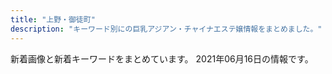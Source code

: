 ```yaml
---
title: "上野・御徒町"
description: "キーワード別にの巨乳アジアン・チャイナエステ嬢情報をまとめました。"
---
```


新着画像と新着キーワードをまとめています。
2021年06月16日の情報です。

<DmmAffiliateIns />
<KeywordTable
  shops={
    [
    {
        "url": "http://www.turu.esraku.com/",
        "name": "\u9db4",
        "station": "\u6d45\u8349\u99c52\u756a\u51fa\u53e3",
        "img_links": [
            "http://www.turu.esraku.com/files/002.jpg",
            "http://www.turu.esraku.com/files/002-02.jpg",
            "http://www.turu.esraku.com/files/001.jpg",
            "http://www.turu.esraku.com/files/004.jpg",
            "http://www.turu.esraku.com/images/dummy.png",
            "http://www.turu.esraku.com/photo_news/upimg/1123760c6a00227706_0.jpg",
            "https://aromamore.tokyo/images/dummy.png",
            "http://www.turu.esraku.com/files/003.jpg",
            "http://www.turu.esraku.com/files/005.jpg",
            "http://www.turu.esraku.com/files/001-02.jpg",
            "http://www.turu.esraku.com/files/005-02.jpg",
            "http://www.turu.esraku.com/files/004-02.jpg",
            "http://www.turu.esraku.com/files/003-02.jpg"
        ],
        "keywords": {
            "85": 2,
            "88": 2,
            "\u30bb\u30af\u30b7\u30fc": 1,
            "F": 4,
            "D": 45,
            "87": 37,
            "86": 12,
            "C": 2,
            "84": 1,
            "E": 3
        }
    },
    {
        "keywords": {
            "86": 4,
            "C": 11,
            "87": 8,
            "D": 12,
            "84": 4
        },
        "img_links": [
            "http://www.iyashinoie-ueno.com/files/019.jpg",
            "http://www.iyashinoie-ueno.com/images/staff_top2.jpg",
            "http://www.iyashinoie-ueno.com/images/end.jpg",
            "http://www.iyashinoie-ueno.com/files/001-02.jpg",
            "http://www.iyashinoie-ueno.com/images/top2.jpg",
            "http://www.iyashinoie-ueno.com/images/newgirls_top.jpg",
            "http://www.iyashinoie-ueno.com/files/001.jpg",
            "http://www.iyashinoie-ueno.com/files/014-02.jpg",
            "http://www.iyashinoie-ueno.com/files/018.jpg",
            "http://www.iyashinoie-ueno.com/images/staff_top.jpg",
            "http://www.iyashinoie-ueno.com/files/018-02.jpg",
            "http://www.iyashinoie-ueno.com/files/014.jpg",
            "http://www.iyashinoie-ueno.com/images/pick1.jpg",
            "http://www.iyashinoie-ueno.com/images/mobile.jpg",
            "http://www.iyashinoie-ueno.com/images/news_top.jpg",
            "http://www.iyashinoie-ueno.com/files/019-02.jpg"
        ],
        "station": "JR\u4e0a\u91ce\u99c5\u6d45\u8349\u53e3",
        "name": "\u7652\u3057\u306e\u5bb6",
        "url": "http://www.iyashinoie-ueno.com/"
    },
    {
        "keywords": {
            "C": 1
        },
        "name": "\u30b9\u30d1 \u30a2\u30e2\u30fc\u30ec",
        "img_links": [
            "http://spa-amore.info/uploads/rubyes/2017/02/bnr_side_credit.png",
            "http://spa-amore.info/uploads/rubyes/2018/06/tel.jpg",
            "http://spa-amore.info/uploads/rubyes/2020/11/img_6654.jpg",
            "http://spa-amore.info/uploads/rubyes/2019/04/img_3767.jpg",
            "http://spa-amore.info/uploads/rubyes/2017/02/subvisual_link.png",
            "http://spa-amore.info/uploads/rubyes/2017/02/subvisual_link-1000x144.png",
            "http://spa-amore.info/uploads/rubyes/2018/06/img_6526de79a84e589afe69cac1.jpg",
            "http://spa-amore.info/uploads/rubyes/2018/11/img_2998.png",
            "http://spa-amore.info/uploads/rubyes/2017/02/img_info_02.png",
            "http://spa-amore.info/uploads/rubyes/2020/03/lili.jpeg",
            "http://spa-amore.info/uploads/rubyes/2017/02/wifi.jpg",
            "http://spa-amore.info/uploads/rubyes/2017/02/btn_top_03.png",
            "http://spa-amore.info/uploads/rubyes/2017/02/img_info_01.png",
            "http://spa-amore.info/uploads/rubyes/2017/02/subvisual_reserve.png",
            "http://spa-amore.info/uploads/rubyes/2017/02/subvisual_magazine.png",
            "http://spa-amore.info/uploads/rubyes/2019/10/img_4995.jpg",
            "http://spa-amore.info/uploads/rubyes/images/p01.png",
            "http://spa-amore.info/uploads/rubyes/2017/02/img_info_03.png",
            "http://spa-amore.info/uploads/rubyes/2019/12/img_3765.jpg",
            "http://spa-amore.info/uploads/rubyes/2018/06/wechatimg111.jpeg",
            "http://spa-amore.info/uploads/rubyes/2017/02/bnr_side_01.png",
            "http://spa-amore.info/uploads/rubyes/2019/10/img_4997.jpg",
            "http://spa-amore.info/uploads/rubyes/2017/02/btn_top_01.png",
            "http://spa-amore.info/uploads/rubyes/2017/02/bnr_side_02.png",
            "http://spa-amore.info/uploads/rubyes/2018/06/img_6517de79a84e589afe69cac1.jpg",
            "http://spa-amore.info/uploads/rubyes/images/icon_flower.png",
            "http://spa-amore.info/uploads/rubyes/2017/02/btn_top_02.png",
            "http://spa-amore.info/uploads/rubyes/2019/04/img_3768.jpg",
            "http://spa-amore.info/uploads/rubyes/2020/11/img_6655.jpg",
            "http://spa-amore.info/uploads/rubyes/2017/02/subvisual_qa.png",
            "http://spa-amore.info/uploads/rubyes/2018/12/ad_7z8_720.png",
            "http://spa-amore.info/\thttp:/spa-amore.info/uploads/rubyes/2019/03/ivent2.jpeg",
            "http://spa-amore.info/uploads/rubyes/2018/06/img_6484de79a84e589afe69cac1.jpg",
            "http://spa-amore.info/uploads/rubyes/2019/03/img_35011.jpg",
            "http://spa-amore.info/uploads/rubyes/2020/05/img_4838.jpg",
            "http://spa-amore.info/uploads/rubyes/2019/03/img_35012.jpg",
            "http://spa-amore.info/uploads/rubyes/2017/02/img_info_06.png",
            "http://spa-amore.info/uploads/rubyes/2017/03/img_bnr_concept.png",
            "http://spa-amore.info/uploads/rubyes/2018/06/bnr_side_041.png",
            "http://spa-amore.info/uploads/rubyes/2020/12/img_6829.jpg",
            "http://spa-amore.info/uploads/rubyes/2017/02/treatment.png",
            "http://spa-amore.info/uploads/rubyes/2019/12/img_3763.jpg",
            "http://spa-amore.info/uploads/rubyes/2019/07/img_4390.jpg",
            "http://spa-amore.info/uploads/rubyes/2017/02/subvisual_enquete.png",
            "http://spa-amore.info/uploads/rubyes/2018/12/ad-7z8-s.png",
            "http://spa-amore.info/uploads/rubyes/2019/12/img_3761.jpg",
            "http://spa-amore.info/uploads/rubyes/2018/06/img_6509de79a84e589afe69cac1.jpg",
            "http://spa-amore.info/uploads/rubyes/2017/02/img_info_05.png",
            "http://spa-amore.info/uploads/rubyes/2019/12/img_3766.jpg",
            "http://spa-amore.info/uploads/rubyes/2017/02/subvisual_contact.png",
            "http://spa-amore.info/uploads/rubyes/2017/02/bnr_side_05.png",
            "http://spa-amore.info/uploads/rubyes/images/subvisual_staff.png",
            "http://spa-amore.info/uploads/rubyes/2017/02/icon_flower.png",
            "http://spa-amore.info/uploads/rubyes/images/no-photo.jpg",
            "http://spa-amore.info/uploads/rubyes/2017/02/bnr_side_03.png",
            "http://spa-amore.info/uploads/rubyes/2020/01/img_5610-1919x2560.jpg",
            "http://spa-amore.info/uploads/rubyes/2019/10/img_5017.jpg",
            "http://spa-amore.info/uploads/rubyes/2017/02/subvisual_info.png",
            "http://spa-amore.info/uploads/rubyes/2017/02/img_info_04.png"
        ],
        "station": "JR\u5fa1\u5f92\u753a\u99c5\u5317\u53e3",
        "url": "http://spa-amore.info/"
    },
    {
        "station": "JR\u5fa1\u5f92\u753a\u99c5\u5357\u53e3",
        "url": "https://okachi-mg.com/",
        "img_links": [
            "https://okachi-mg.com/images/index_18.jpg",
            "http://www.okachi-mg.com/images/index_08.png",
            "http://www.okachi-mg.com/images/index_02.png",
            "http://www.okachi-mg.com/images/ks21-10.jpg",
            "http://www.okachi-mg.com/images/esk1.jpg",
            "http://www.okachi-mg.com/images/index_18.jpg",
            "https://okachi-mg.com/images/1.jpg",
            "http://www.okachi-mg.com/images/a0.jpg",
            "http://www.okachi-mg.com/images/ks20-9t.jpg",
            "https://okachi-mg.com/images/index_20.jpg",
            "https://okachi-mg.com/images/ks21-14.jpg",
            "https://okachi-mg.com/images/index_19.jpg",
            "http://www.okachi-mg.com/images/ks21-14.jpg",
            "https://okachi-mg.com/images/index_03.png",
            "https://okachi-mg.com/images/index_06.png",
            "http://www.okachi-mg.com/images/index_20.jpg",
            "https://okachi-mg.com/images/ks21-4.jpg",
            "http://www.okachi-mg.com/images/1.jpg",
            "https://okachi-mg.com/images/index_07.png",
            "https://okachi-mg.com/images/a0.jpg",
            "https://okachi-mg.com/images/4.jpg",
            "http://www.okachi-mg.com/images/index_19.jpg",
            "http://www.okachi-mg.com/images/index_05.png",
            "https://okachi-mg.com/images/index_05.png",
            "http://www.okachi-mg.com/images/ks21-4.jpg",
            "https://okachi-mg.com/images/esk1.jpg",
            "https://okachi-mg.com/images/index_09.png",
            "http://www.okachi-mg.com/images/index_06.png",
            "https://okachi-mg.com/images/ks20-9.jpg",
            "https://okachi-mg.com/images/ks21-10.jpg",
            "http://www.okachi-mg.com/images/4.jpg",
            "http://www.okachi-mg.com/images/index_03.png",
            "http://www.okachi-mg.com/images/index_09.png",
            "http://www.okachi-mg.com/images/index_07.png",
            "https://okachi-mg.com/images/index_08.png",
            "https://okachi-mg.com/images/index_02.png",
            "https://okachi-mg.com/images/ks20-9t.jpg",
            "http://www.okachi-mg.com/images/ks20-9.jpg"
        ],
        "keywords": {
            "83": 2,
            "85": 2,
            "84": 2,
            "86": 2
        },
        "name": "\u559c\u624b-\u304d\u3057\u3085-"
    },
    {
        "keywords": {
            "85": 1,
            "D": 1,
            "86": 2,
            "88": 2
        },
        "station": "\u7530\u539f\u753a\u99c51\u756a\u51fa\u53e3",
        "name": "\u862d\u82b1 \u30e9\u30f3\u30ab",
        "img_links": [
            "http://verybeauty.info/staffPhoto/s20210415200422.jpg",
            "http://verybeauty.info/staffPhoto/s20191018113136.jpg",
            "http://verybeauty.info/staffPhoto/s20170527134149.jpg",
            "http://verybeauty.info/images/store/02.jpg",
            "http://verybeauty.info/staffPhoto/b20170527134756.jpg",
            "http://verybeauty.info/images/store/06.jpg",
            "http://verybeauty.info/images/store/01.jpg",
            "http://verybeauty.info/js/sliderLine/slide_prev.png",
            "http://verybeauty.info/staffPhoto/s20200531164502.jpg",
            "http://verybeauty.info/staffPhoto/s20210415200406.jpg",
            "http://verybeauty.info/staffPhoto/b20200531164041.jpg",
            "http://verybeauty.info/staffPhoto/b20210415200406.jpg",
            "http://verybeauty.info/staffPhoto/s20201016143638.jpg",
            "http://verybeauty.info/staffPhoto/b20201016143638.jpg",
            "http://verybeauty.info/images/mobile.jpg",
            "http://verybeauty.info/staffPhoto/s20200118192201.jpg",
            "http://verybeauty.info/staffPhoto/b20170527134149.jpg",
            "http://verybeauty.info/images/store/05.jpg",
            "http://verybeauty.info/js/sliderLine/slide_next.png",
            "http://verybeauty.info/staffPhoto/b20191018113136.jpg",
            "http://verybeauty.info/staffPhoto/s20170527134756.jpg",
            "http://verybeauty.info/staffPhoto/s20201016143712.jpg",
            "http://verybeauty.info/images/returnBtn.png",
            "http://verybeauty.info/staffPhoto/s20200531164041.jpg"
        ],
        "url": "http://verybeauty.info/"
    },
    {
        "name": "\u7652\u3057\u30d9\u30b9\u30c8",
        "station": "JR\u5fa1\u5f92\u753a\u99c5\u5317\u53e3",
        "img_links": [
            "http://ndyjp.com/images/s03.jpg",
            "http://ndyjp.com/images/s3.jpg",
            "http://ndyjp.com/images/mobile.jpg",
            "http://ndyjp.com/images/s5.jpg",
            "http://ndyjp.com/images/staff1.jpg",
            "http://ndyjp.com/images/staff10.jpg",
            "http://ndyjp.com/images/top.png",
            "http://ndyjp.com/images/staff11.jpg",
            "http://ndyjp.com/images/ditu.jpg",
            "http://ndyjp.com/images/s4.jpg",
            "http://ndyjp.com/images/s1.jpg"
        ],
        "keywords": {
            "C": 6
        },
        "url": "http://ndyjp.com/"
    },
    {
        "station": "JR\u4e0a\u91ce\u99c5\u6d45\u8349\u53e3",
        "img_links": [
            "http://ueno-miyabi.work/sp/img/nana1.jpg",
            "http://ueno-miyabi.work/images/sm.jpg",
            "http://ueno-miyabi.work/images/sys.png",
            "http://ueno-miyabi.work/images/staff_t.jpg",
            "http://ueno-miyabi.work/sp/images/ts.jpg",
            "http://ueno-miyabi.work/images/2.jpg",
            "http://ueno-miyabi.work/images/newsb.png",
            "http://ueno-miyabi.work/sp/images/topgirl.jpg",
            "http://ueno-miyabi.work/sp/images/3.png",
            "http://ueno-miyabi.work/sp/images/ac1.jpg",
            "http://ueno-miyabi.work/sp/images/interior_t.jpg",
            "http://ueno-miyabi.work/sp/images/2.png",
            "http://ueno-miyabi.work/sp/staff/jun.jpg",
            "http://ueno-miyabi.work/sp/images/5.png",
            "http://ueno-miyabi.work/staff/jun.jpg",
            "http://ueno-miyabi.work/sp/img/haru1.jpg",
            "http://ueno-miyabi.work/images/int1.jpg",
            "http://ueno-miyabi.work/images/4.jpg",
            "http://ueno-miyabi.work/sp/images/head.jpg",
            "http://ueno-miyabi.work/sp/images/4.png",
            "http://ueno-miyabi.work/images/ta.jpg",
            "http://ueno-miyabi.work/sp/img/haru2.jpg",
            "http://ueno-miyabi.work/img/yuyu2.jpg",
            "http://ueno-miyabi.work/images/b2.jpg",
            "http://ueno-miyabi.work/sp/img/jun2.jpg",
            "http://ueno-miyabi.work/sp/images/int1.jpg",
            "http://ueno-miyabi.work/staff/nana.jpg",
            "http://ueno-miyabi.work/sp/img/ai1.jpg",
            "http://ueno-miyabi.work/images/rem.jpg",
            "http://ueno-miyabi.work/sp/images/sys.png",
            "http://ueno-miyabi.work/sp/images/staff_t.jpg",
            "http://ueno-miyabi.work/images/rec1.png",
            "http://ueno-miyabi.work/img/yuyu1.jpg",
            "http://ueno-miyabi.work/sp/images/rec2.jpg",
            "http://ueno-miyabi.work/images/concept.png",
            "http://ueno-miyabi.work/img/nana1.jpg",
            "http://ueno-miyabi.work/images/news_t.jpg",
            "http://ueno-miyabi.work/images/tg_t.jpg",
            "http://ueno-miyabi.work/images/5.jpg",
            "http://ueno-miyabi.work/sp/images/news.jpg",
            "http://ueno-miyabi.work/img/haru1.jpg",
            "http://ueno-miyabi.work/images/tr.jpg",
            "http://ueno-miyabi.work/images/rec2.jpg",
            "http://ueno-miyabi.work/sp/staff/nana.jpg",
            "http://ueno-miyabi.work/images/3.jpg",
            "http://ueno-miyabi.work/sp/staff/yuyu.jpg",
            "http://ueno-miyabi.work/staff/yuyu.jpg",
            "http://ueno-miyabi.work/sp/images/newsb.png",
            "http://ueno-miyabi.work/img/ai1.jpg",
            "http://ueno-miyabi.work/img/jun2.jpg",
            "http://ueno-miyabi.work/sp/staff/haru.jpg",
            "http://ueno-miyabi.work/sp/images/footer.jpg",
            "http://ueno-miyabi.work/sp/img/jun1.jpg",
            "http://ueno-miyabi.work/sp/images/ta.jpg",
            "http://ueno-miyabi.work/images/int2.jpg",
            "http://ueno-miyabi.work/sp/img/yuyu1.jpg",
            "http://ueno-miyabi.work/staff/haru.jpg",
            "http://ueno-miyabi.work/images/head.jpg",
            "http://ueno-miyabi.work/img/jun1.jpg",
            "http://ueno-miyabi.work/images/1.jpg",
            "http://ueno-miyabi.work/staff/ai.jpg",
            "http://ueno-miyabi.work/images/b1.jpg",
            "http://ueno-miyabi.work/images/interior_t.jpg",
            "http://ueno-miyabi.work/img/haru2.jpg",
            "http://ueno-miyabi.work/sp/menu/staff.jpg",
            "http://ueno-miyabi.work/sp/menu/top.jpg",
            "http://ueno-miyabi.work/sp/images/rec1.png",
            "http://ueno-miyabi.work/sp/images/1.png",
            "http://ueno-miyabi.work/sp/staff/ai.jpg",
            "http://ueno-miyabi.work/sp/img/yuyu2.jpg",
            "http://ueno-miyabi.work/sp/images/tel.jpg",
            "http://ueno-miyabi.work/sp/images/int2.jpg"
        ],
        "keywords": {},
        "url": "http://ueno-miyabi.work/",
        "name": "\u6975\u4e0a\u30e1\u30f3\u30ba\u30a8\u30b9\u30c6-\u96c5-"
    },
    {
        "station": "JR\u5fa1\u5f92\u753a\u99c5\u5317\u53e3",
        "img_links": [
            "https://u-este.com/wp-content/uploads/2021/02/2121iyashia.jpg",
            "https://u-este.com/wp-content/uploads/2021/02/897s6aaiyashia.jpg",
            "https://u-este.com/wp-content/uploads/2021/02/shiauiaas.jpg",
            "https://u-este.com/wp-content/uploads/2021/02/sajiojaioaklakksla.jpg",
            "https://u-este.com/wp-content/uploads/2021/02/01sajioakla.jpg",
            "https://u-este.com/wp-content/themes/este/img/3.jpg",
            "https://u-este.com/wp-content/uploads/2021/02/drtyfugihoj.jpg",
            "https://u-este.com/wp-content/uploads/2021/02/srdaytfuygiho.jpg",
            "https://u-este.com/wp-content/themes/este/img/top-img05.png",
            "https://u-este.com/wp-content/uploads/2021/02/draytfusgyiho.jpg",
            "https://u-este.com/wp-content/uploads/2021/02/04shioajsioaklsa.jpg",
            "https://u-este.com/wp-content/uploads/2021/02/01soaaklaa.jpg",
            "https://u-este.com/wp-content/themes/este/img/tel_footer.png",
            "https://u-este.com/wp-content/uploads/2021/02/sajiojaiolaksa.jpg",
            "https://u-este.com/wp-content/themes/este/img/1.jpg",
            "https://u-este.com/wp-content/uploads/2021/02/02sioajsioasa.jpg",
            "https://u-este.com/wp-content/uploads/2021/02/03ioasjiassaa.jpg",
            "https://u-este.com/wp-content/themes/este/img/top-img01.png",
            "https://u-este.com/wp-content/uploads/2021/02/aertdyfugiho.jpg",
            "https://u-este.com/wp-content/uploads/2021/02/121iyashia.jpg",
            "https://u-este.com/wp-content/uploads/2021/02/02jiosajsaklsa.jpg",
            "https://u-este.com/wp-content/themes/este/img/2.jpg",
            "https://u-este.com/wp-content/themes/este/img/top-img02.png",
            "https://u-este.com/wp-content/uploads/2021/02/11iyashia.jpg",
            "https://u-este.com/wp-content/themes/este/img/4.jpg",
            "https://u-este.com/wp-content/uploads/2021/02/stadyfuygaiho.jpg",
            "https://u-este.com/wp-content/uploads/2021/02/0hsaisjiaaaklaslka.jpg",
            "https://u-este.com/wp-content/themes/este/img/call.png",
            "https://u-este.com/wp-content/themes/este/img/tel_header.png",
            "https://u-este.com/wp-content/themes/este/img/top-img04b.png",
            "https://u-este.com/wp-content/uploads/2021/02/hsaosjiaklakla.jpg"
        ],
        "keywords": {
            "\u30bb\u30af\u30b7\u30fc": 2,
            "D": 25,
            "E": 13,
            "C": 7,
            "F": 3
        },
        "url": "https://u-este.com/",
        "name": "\u7652\u3057\u5c4b"
    },
    {
        "station": "JR\u4e0a\u91ce\u99c5\u6d45\u8349\u53e3",
        "url": "http://for-you-ueno.com/",
        "img_links": [
            "http://for-you-ueno.com/lib/img/plan.png",
            "http://for-you-ueno.com/lib/img/course5.png",
            "http://for-you-ueno.com/lib/img/cast2/img3-s.jpg",
            "http://for-you-ueno.com/lib/img/cast5/img2.jpg",
            "http://for-you-ueno.com/lib/img/tel.png",
            "http://for-you-ueno.com/lib/img/address.png",
            "http://for-you-ueno.com/lib/img/course1.png",
            "http://for-you-ueno.com/lib/img/cast2/img4.jpg",
            "http://for-you-ueno.com/lib/img/other.png",
            "http://for-you-ueno.com/lib/img/cp-desc1sp.png",
            "http://for-you-ueno.com/lib/img/cast5/img3.jpg",
            "http://for-you-ueno.com/lib/img/cast2/img4-s.jpg",
            "http://for-you-ueno.com/lib/img/course4.png",
            "http://for-you-ueno.com/lib/img/cp-desc1.png",
            "http://for-you-ueno.com/lib/img/siatsu.png",
            "http://for-you-ueno.com/lib/img/phone.png",
            "http://for-you-ueno.com/lib/img/cast4/img2-s.jpg",
            "http://for-you-ueno.com/lib/img/h1.png",
            "http://for-you-ueno.com/lib/img/course-ttl.png",
            "http://for-you-ueno.com/lib/img/cast3/img2-s.jpg",
            "http://for-you-ueno.com/lib/img/cast1/img1.jpg",
            "http://for-you-ueno.com/lib/img/cast2/img1-s.jpg",
            "http://for-you-ueno.com/lib/img/cast3/img1-s.jpg",
            "http://for-you-ueno.com/lib/img/cp-desc2sp.png",
            "http://for-you-ueno.com/lib/img/cp-sub2.png",
            "http://for-you-ueno.com/lib/img/cast3/img3-s.jpg",
            "http://for-you-ueno.com/lib/img/slide3.jpg",
            "http://for-you-ueno.com/lib/img/course2.png",
            "http://for-you-ueno.com/lib/img/ashiura.png",
            "http://for-you-ueno.com/lib/img/awa.png",
            "http://for-you-ueno.com/lib/img/cast3/img3.jpg",
            "http://for-you-ueno.com/lib/img/info-ttl.png",
            "http://for-you-ueno.com/lib/img/slide1.jpg",
            "http://for-you-ueno.com/lib/img/cp-desc2.png",
            "http://for-you-ueno.com/lib/img/cast4/img1.jpg",
            "http://for-you-ueno.com/lib/img/cp-ttl.png",
            "http://for-you-ueno.com/lib/img/cast2/img1.jpg",
            "http://for-you-ueno.com/lib/img/plan-ttl.png",
            "http://for-you-ueno.com/lib/img/cast3/img1.jpg",
            "http://for-you-ueno.com/lib/img/cast1/img2-s.jpg",
            "http://for-you-ueno.com/lib/img/recommend.png",
            "http://for-you-ueno.com/lib/img/cast3/img4.jpg",
            "http://for-you-ueno.com/lib/img/cast4/img2.jpg",
            "http://for-you-ueno.com/lib/img/cast.png",
            "http://for-you-ueno.com/lib/img/cast3/img4-s.jpg",
            "http://for-you-ueno.com/lib/img/cast-ttl.png",
            "http://for-you-ueno.com/lib/img/cast1/img1-s.jpg",
            "http://for-you-ueno.com/lib/img/cast1/img2.jpg",
            "http://for-you-ueno.com/lib/img/cast2/img3.jpg",
            "http://for-you-ueno.com/lib/img/cast5/img1.jpg",
            "http://for-you-ueno.com/lib/img/cast5/img1-s.jpg",
            "http://for-you-ueno.com/lib/img/cast4/img1-s.jpg",
            "http://for-you-ueno.com/lib/img/deep.png",
            "http://for-you-ueno.com/lib/img/cast5/img3-s.jpg",
            "http://for-you-ueno.com/lib/img/oil.png",
            "http://for-you-ueno.com/lib/img/cast2/img2.jpg",
            "http://for-you-ueno.com/lib/img/aroma.png",
            "http://for-you-ueno.com/lib/img/cast2/img2-s.jpg",
            "http://for-you-ueno.com/lib/img/gallery.png",
            "http://for-you-ueno.com/lib/img/slide2.jpg",
            "http://for-you-ueno.com/lib/img/course3.png",
            "http://for-you-ueno.com/lib/img/open.png",
            "http://for-you-ueno.com/lib/img/cast3/img2.jpg",
            "http://for-you-ueno.com/lib/img/cp-sub1.png",
            "http://for-you-ueno.com/lib/img/cast5/img2-s.jpg",
            "http://for-you-ueno.com/lib/img/course.png"
        ],
        "keywords": {},
        "name": "You and I*\u30e6\u30fc\uff06\u30a2\u30a4"
    },
    {
        "name": "\u30a2\u30ed\u30de\u30d7\u30eb\u30e1\u30ea\u30a2",
        "img_links": [
            "http://plumeria.mensest.work/media/sites/24/2021/03/1615518150-room3.jpg",
            "http://plumeria.mensest.work/media/sites/24/2021/03/1616730407-001.jpg",
            "http://plumeria.mensest.work/media/sites/24/2021/03/1615967448-koko_200x40.png",
            "http://plumeria.mensest.work/media/sites/24/2021/03/1615634026-000.jpg",
            "http://plumeria.mensest.work/media/sites/24/2021/03/1616730353-002.jpg",
            "http://plumeria.mensest.work/media/sites/24/2021/03/1615250789-030.jpg",
            "http://plumeria.mensest.work/media/sites/24/2021/03/1615974727-n.png",
            "http://plumeria.mensest.work/media/sites/24/2021/03/1615251116-070.jpg",
            "http://plumeria.mensest.work/media/sites/24/2021/03/1615514189-w.jpg",
            "http://plumeria.mensest.work/media/sites/24/2021/03/1615514231-t.jpg",
            "http://plumeria.mensest.work/media/sites/24/2021/03/1615172497-img_top01.jpg",
            "http://plumeria.mensest.work/media/sites/24/2021/03/1615250277-040.jpg",
            "http://plumeria.mensest.work/media/sites/24/2021/03/1615518146-room1.jpg",
            "http://plumeria.mensest.work/media/sites/24/2021/03/1615518147-room2.jpg",
            "http://plumeria.mensest.work/media/sites/24/2021/03/1615518151-room4.jpg",
            "http://plumeria.mensest.work/media/sites/24/2021/03/1615251006-010.jpg",
            "http://plumeria.mensest.work/media/sites/24/2021/03/1615514241-l.jpg",
            "http://plumeria.mensest.work/media/sites/24/2021/03/1616730881-003.jpg",
            "http://plumeria.mensest.work/media/sites/24/elementor/thumbs/1615175401-tel-p5co93la4p4p6nk8mkhx9c6z87iqimku8jn80095m4.png"
        ],
        "url": "http://plumeria.mensest.work/",
        "keywords": {
            "D": 30,
            "E": 31,
            "C": 14,
            "\u30bb\u30af\u30b7\u30fc": 6,
            "G": 29
        },
        "station": "JR\u5fa1\u5f92\u753a\u99c5\u5357\u53e3"
    },
    {
        "img_links": [],
        "keywords": {},
        "url": "http://ikoi.ies.fun/",
        "name": "\u61a9",
        "station": "JR\u5fa1\u5f92\u753a\u99c5\u5357\u53e3"
    },
    {
        "keywords": {
            "87": 1
        },
        "img_links": [
            "http://es-en.info/sp/images/pc.jpg",
            "http://es-en.info/sp/images/sys1.jpg",
            "http://es-en.info/sp/images/rec2.png",
            "http://es-en.info/sp/images/ac1.jpg",
            "http://es-en.info/sp/images/top.jpg",
            "http://es-en.info/img/zb.jpg",
            "http://es-en.info/sp/images/footer.jpg",
            "http://es-en.info/img/koyuki.jpg",
            "http://es-en.info/sp/images/head.jpg",
            "http://es-en.info/sp/img/koyuki1.jpg",
            "http://es-en.info/images/interior.png",
            "http://es-en.info/sp/images/sys2.jpg",
            "http://es-en.info/images/staff_t.jpg",
            "http://es-en.info/sp/images/sisu_t.jpg",
            "http://es-en.info/sp/staff/koyuki.jpg",
            "http://es-en.info/img/yuka1.jpg",
            "http://es-en.info/sp/staff/natumi.jpg",
            "http://es-en.info/img/natumi.jpg",
            "http://es-en.info/sp/images/int1.png",
            "http://es-en.info/sp/images/int2.jpg",
            "http://es-en.info/sp/images/staff_t.png",
            "http://es-en.info/images/head.jpg",
            "http://es-en.info/sp/images/sisu.png",
            "http://es-en.info/sp/images/rec3.png",
            "http://es-en.info/images/9.jpg",
            "http://es-en.info/images/sys1.png",
            "http://es-en.info/images/rem.jpg",
            "http://es-en.info/sp/images/rec1.png",
            "http://es-en.info/images/info.png",
            "http://es-en.info/img/natumi1.jpg",
            "http://es-en.info/sp/images/topgirl.jpg",
            "http://es-en.info/sp/staff/yuka.jpg",
            "http://es-en.info/sp/menu/staff.jpg",
            "http://es-en.info/sp/images/sys3.jpg",
            "http://es-en.info/images/interior_t.jpg",
            "http://es-en.info/images/sm.jpg",
            "http://es-en.info/sp/images/newsb.png",
            "http://es-en.info/sp/menu/interior.jpg",
            "http://es-en.info/img/yuka.jpg",
            "http://es-en.info/sp/images/int1.jpg",
            "http://es-en.info/sp/images/news.jpg",
            "http://es-en.info/images/2.jpg",
            "http://es-en.info/sp/images/interior_t.png",
            "http://es-en.info/sp/images/int3.jpg",
            "http://es-en.info/sp/images/tel.jpg",
            "http://es-en.info/sp/menu/top.jpg",
            "http://es-en.info/sp/img/yuka1.jpg",
            "http://es-en.info/sp/img/natumi1.jpg",
            "http://es-en.info/images/news.jpg",
            "http://es-en.info/images/mobile.jpg",
            "http://es-en.info/sp/images/sys4.png",
            "http://es-en.info/sp/images/time.png",
            "http://es-en.info/img/koyuki1.jpg",
            "http://es-en.info/images/7.jpg"
        ],
        "url": "http://es-en.info/",
        "station": "JR\u5fa1\u5f92\u753a\u99c5\u5357\u53e3",
        "name": "\u5b89\u5fc3\u5802"
    },
    {
        "station": "JR\u5fa1\u5f92\u753a\u99c5\u5357\u53e3",
        "img_links": [
            "http://ruana.work/images/6.jpg",
            "http://ruana.work/images/3.jpg",
            "http://ruana.work/img/yoko1.jpg",
            "http://ruana.work/images/int1.jpg",
            "http://ruana.work/img/sakura1.jpg",
            "http://ruana.work/images/4.jpg",
            "http://ruana.work/images/rec.jpg",
            "http://ruana.work/images/1.jpg",
            "http://ruana.work/images/12.jpg",
            "http://ruana.work/img/mimi1.jpg",
            "http://ruana.work/img/mei1.jpg",
            "http://ruana.work/images/5.jpg",
            "http://ruana.work/images/ac2.jpg",
            "http://ruana.work/images/2.jpg",
            "http://ruana.work/images/7.jpg",
            "http://ruana.work/img/hitomi1.jpg",
            "http://ruana.work/images/head.jpg",
            "http://ruana.work/img/aki1.jpg",
            "http://ruana.work/img/hana1.jpg",
            "http://ruana.work/images/tel.jpg",
            "http://ruana.work/img/moe1.jpg",
            "http://ruana.work/images/mobile.jpg",
            "http://ruana.work/images/staff_t.jpg",
            "http://ruana.work/images/sys1.jpg",
            "http://ruana.work/images/interior_t.jpg",
            "http://ruana.work/images/11.jpg",
            "http://ruana.work/images/sys2.jpg",
            "http://ruana.work/images/ac1.jpg",
            "http://ruana.work/img/ran1.jpg",
            "http://ruana.work/images/int2.jpg",
            "http://ruana.work/images/news.jpg",
            "http://ruana.work/img/momo1.jpg",
            "http://ruana.work/images/9.jpg",
            "http://ruana.work/img/kora1.jpg",
            "http://ruana.work/images/8.jpg"
        ],
        "name": "\u30a8\u30f3\u30c8\u30ea\u30fc",
        "keywords": {},
        "url": "http://ruana.work/"
    },
    {
        "img_links": [],
        "url": "http://www.itoshii.tokyo/",
        "station": "JR\u5fa1\u5f92\u753a\u99c5\u5317\u53e3",
        "name": "\u30d5\u30a1\u30f3\u30bf\u30b8\u30fc",
        "keywords": {}
    },
    {
        "keywords": {
            "C": 18,
            "F": 4,
            "E": 17,
            "D": 10
        },
        "url": "https://mens-esthe.work/",
        "img_links": [
            "https://mens-esthe.work/wp/wp-content/uploads/2021/06/miki02.png",
            "https://mens-esthe.work/wp/wp-content/uploads/2021/06/aki01.png",
            "https://mens-esthe.work/wp/wp-content/uploads/2021/06/linko03.png",
            "https://mens-esthe.work/images/qrcode.png",
            "https://mens-esthe.work/wp/wp-content/uploads/2021/06/maki09-1.png",
            "https://mens-esthe.work/footer/footer-line.png",
            "https://mens-esthe.work/icon/twitter.png",
            "https://mens-esthe.work/wp/wp-content/uploads/2021/06/maki07.png",
            "https://mens-esthe.work/wp/wp-content/uploads/2021/05/maki06.png",
            "https://mens-esthe.work/images/flower.png",
            "https://mens-esthe.work/wp/wp-content/uploads/2021/05/maki05.png",
            "https://ueno-mensesthe.com/icon/line.png",
            "https://ueno-mensesthe.com/icon/facebook.png",
            "https://mens-esthe.work/images/top3.jpg",
            "https://mens-esthe.work/room/room-l2.jpg",
            "https://mens-esthe.work/images/main-top.jpg",
            "https://mens-esthe.work/wp/wp-content/uploads/2021/06/linko01.png",
            "https://mens-esthe.work/icon/facebook.png",
            "https://mens-esthe.work/room/room-l4.jpg",
            "https://mens-esthe.work/images/main-small.jpg",
            "https://mens-esthe.work/wp/wp-content/uploads/2021/05/hana02.png",
            "https://mens-esthe.work/footer/footer-tel.png",
            "https://mens-esthe.work/footer/footer-staff.png",
            "https://mens-esthe.work/wp/wp-content/uploads/2021/05/maki.jpg",
            "https://ueno-mensesthe.com/icon/twitter.png",
            "https://mens-esthe.work/room/room-l3.jpg",
            "https://mens-esthe.work/wp/wp-content/uploads/2021/06/hime01.png",
            "https://mens-esthe.work/wp/wp-content/uploads/2021/05/nana01.png",
            "https://ueno-mensesthe.com/icon/yelp.png",
            "https://mens-esthe.work/wp/wp-content/uploads/2021/06/linko02.png",
            "https://mens-esthe.work/images/top1.jpg",
            "https://mens-esthe.work/room/room-l1.jpg",
            "https://mens-esthe.work/icon/yelp.png",
            "https://mens-esthe.work/images/clear.png",
            "https://mens-esthe.work/wp/wp-content/uploads/2021/05/momo01.png",
            "https://mens-esthe.work/wp/wp-content/themes/twentyfifteen/img/no_image.png",
            "https://mens-esthe.work/images/top2.jpg",
            "https://mens-esthe.work/icon/line.png"
        ],
        "name": "Oriental Spa",
        "station": "JR\u5fa1\u5f92\u753a\u99c5\u5357\u53e3"
    },
    {
        "station": "\u6d45\u8349\u99c5",
        "img_links": [
            "http://kisyou.esjp.xyz/images/roomimg/R_3.jpg",
            "http://kisyou.esjp.xyz/images/pickup_line.png",
            "http://kisyou.esjp.xyz/images/topbg.jpg",
            "http://kisyou.esjp.xyz/images/roomimg/R_4.jpg",
            "http://kisyou.esjp.xyz/girl/2.jpg",
            "http://kisyou.esjp.xyz/girl/4.jpg",
            "http://kisyou.esjp.xyz/images/mobile_bg.png",
            "http://kisyou.esjp.xyz/images/tel_footer.png",
            "http://kisyou.esjp.xyz/girl/1.jpg",
            "http://kisyou.esjp.xyz/images/roomimg/R_1.jpg",
            "http://kisyou.esjp.xyz/images/newsbg.png",
            "http://kisyou.esjp.xyz/girl/3.jpg",
            "http://kisyou.esjp.xyz/images/roomimg/R_2.jpg",
            "http://kisyou.esjp.xyz/images/staff_bg.png"
        ],
        "url": "http://kisyou.esjp.xyz/",
        "keywords": {},
        "name": "\u3082\u307f\u826f"
    },
    {
        "keywords": {},
        "name": "ZOEY \u30be\u30fc\u30a4",
        "station": "JR\u5fa1\u5f92\u753a\u99c5\u5357\u53e3",
        "url": "http://zoey.mssg.jp",
        "img_links": [
            "http://zoey.mssg.jp/images/home/top.jpg",
            "http://zoey.mssg.jp/images/top/top_03.jpg",
            "http://zoey.mssg.jp/images/top/top_04.jpg",
            "http://zoey.mssg.jp/images/top/top_08.png",
            "http://zoey.mssg.jp/images/top/top_02.jpg",
            "http://zoey.mssg.jp/images/top/top_06.jpg",
            "http://zoey.mssg.jp/images/top/top_05.jpg",
            "http://zoey.mssg.jp/images/staff_image/staf_010a.jpg",
            "http://zoey.mssg.jp/images/page_top.png",
            "http://zoey.mssg.jp/images/top/top_01.jpg"
        ]
    },
    {
        "img_links": [
            "http://www.rosa-es.info/staff/yumi1.jpg",
            "http://www.rosa-es.info/staff/nana.jpg",
            "http://www.rosa-es.info/staff/koko.jpg",
            "http://www.rosa-es.info/staff/rara1.jpg",
            "http://www.rosa-es.info/staff/yuki.jpg",
            "http://www.rosa-es.info/staff/nana2.jpg",
            "http://www.rosa-es.info/staff/yuki2.jpg",
            "http://www.rosa-es.info/img/pic/int4.jpg",
            "http://www.rosa-es.info/staff/nana1.jpg",
            "http://www.rosa-es.info/staff/rara2.jpg",
            "http://www.rosa-es.info/staff/yumi.jpg",
            "http://www.rosa-es.info/staff/yumi2.jpg",
            "http://www.rosa-es.info/img/loader.png",
            "http://www.rosa-es.info/img/pic/slide_1.jpg",
            "http://www.rosa-es.info/img/pic/slide_2.jpg",
            "http://www.rosa-es.info/staff/rara.jpg",
            "http://www.rosa-es.info/img/pic/int1.jpg",
            "http://www.rosa-es.info/staff/yuki1.jpg",
            "http://www.rosa-es.info/img/pic/int3.jpg",
            "http://www.rosa-es.info/staff/yuri2.jpg",
            "http://www.rosa-es.info/staff/yuri.jpg",
            "http://www.rosa-es.info/staff/koko1.jpg",
            "http://www.rosa-es.info/staff/koko2.jpg",
            "http://www.rosa-es.info/img/pic/int2.jpg",
            "http://www.rosa-es.info/staff/yuri1.jpg"
        ],
        "name": "\u6708\u591c",
        "url": "http://www.rosa-es.info/",
        "keywords": {
            "88": 1,
            "C": 2,
            "D": 4,
            "85": 1,
            "87": 1,
            "86": 2,
            "89": 1,
            "E": 6
        },
        "station": "JR\u4e0a\u91ce\u99c5\u6d45\u8349\u53e3"
    },
    {
        "name": "\u30de\u30fc\u30ad\u30e5\u30ea\u30fcMERCURY",
        "url": "http://foryou-es.info/",
        "station": "JR\u5fa1\u5f92\u753a\u99c5\u5357\u53e3",
        "keywords": {
            "88": 9,
            "89": 33,
            "D": 10,
            "90": 4,
            "C": 27,
            "E": 6
        },
        "img_links": [
            "http://www.foryou-es.info/img/yuri3.jpg",
            "http://www.foryou-es.info/img/yuri1.jpg",
            "http://www.foryou-es.info/img/honey2.jpg",
            "http://foryou-es.info/img/riko3.jpg",
            "http://www.foryou-es.info/img/sia1.jpg",
            "http://www.foryou-es.info/images/mobile.jpg",
            "http://foryou-es.info/images/mobile.jpg",
            "http://foryou-es.info/images/staff_t.jpg",
            "http://www.foryou-es.info/sp/img/honey.png",
            "http://www.foryou-es.info/images/rem.jpg",
            "http://foryou-es.info/img/sia3.jpg",
            "http://www.foryou-es.info/images/news.jpg",
            "http://www.foryou-es.info/images/sm.jpg",
            "http://www.foryou-es.info/img/saki2.jpg",
            "http://www.foryou-es.info/img/riko4.jpg",
            "http://www.foryou-es.info/img/sia2.jpg",
            "http://www.foryou-es.info/sp/img/yuri.png",
            "http://www.foryou-es.info/sp/images/newface.png",
            "http://www.foryou-es.info/img/honey3.jpg",
            "http://www.foryou-es.info/sp/img/rora4.jpg",
            "http://foryou-es.info/images/news.jpg",
            "http://foryou-es.info/img/yuri.png",
            "http://foryou-es.info/img/honey1.jpg",
            "http://www.foryou-es.info/sp/menu/interior.jpg",
            "http://www.foryou-es.info/sp/img/seiko2.jpg",
            "http://foryou-es.info/img/riko1.jpg",
            "http://www.foryou-es.info/sp/img/sia3.jpg",
            "http://www.foryou-es.info/sp/img/yui.png",
            "http://foryou-es.info/img/miki.png",
            "http://www.foryou-es.info/img/hina.png",
            "http://foryou-es.info/images/zy.png",
            "http://www.foryou-es.info/img/rora.png",
            "http://foryou-es.info/images/info.jpg",
            "http://www.foryou-es.info/img/sara.png",
            "http://foryou-es.info/img/saki3.jpg",
            "http://foryou-es.info/img/yui2.jpg",
            "http://foryou-es.info/img/sia1.jpg",
            "http://www.foryou-es.info/sp/images/newsb.jpg",
            "http://foryou-es.info/images/interior_t.jpg",
            "http://www.foryou-es.info/sp/images/head.jpg",
            "http://www.foryou-es.info/sp/img/seiko1.jpg",
            "http://foryou-es.info/images/tt.png",
            "http://www.foryou-es.info/images/tp.png",
            "http://foryou-es.info/images/tel.png",
            "http://foryou-es.info/images/sa.jpg",
            "http://www.foryou-es.info/sp/img/rora1.jpg",
            "http://www.foryou-es.info/sp/img/sia.png",
            "http://www.foryou-es.info/img/sara1.jpg",
            "http://www.foryou-es.info/img/riko1.jpg",
            "http://foryou-es.info/img/hina1.jpg",
            "http://www.foryou-es.info/img/honey1.jpg",
            "http://www.foryou-es.info/img/miki2.jpg",
            "http://www.foryou-es.info/images/zy.png",
            "http://foryou-es.info/images/interior1.png",
            "http://foryou-es.info/img/sara3.jpg",
            "http://www.foryou-es.info/img/rora1.jpg",
            "http://foryou-es.info/img/riko4.jpg",
            "http://www.foryou-es.info/img/hina4.jpg",
            "http://www.foryou-es.info/sp/img/riko.png",
            "http://www.foryou-es.info/sp/img/sia4.jpg",
            "http://www.foryou-es.info/img/riko2.jpg",
            "http://foryou-es.info/img/sia2.jpg",
            "http://foryou-es.info/img/honey2.jpg",
            "http://www.foryou-es.info/img/rora4.jpg",
            "http://www.foryou-es.info/sp/img/rora.png",
            "http://www.foryou-es.info/sp/images/sm.jpg",
            "http://foryou-es.info/img/sia4.jpg",
            "http://foryou-es.info/img/riko2.jpg",
            "http://www.foryou-es.info/img/yui.png",
            "http://foryou-es.info/images/so.jpg",
            "http://www.foryou-es.info/sp/img/riko4.jpg",
            "http://www.foryou-es.info/img/seiko.png",
            "http://www.foryou-es.info/sp/images/rec2.jpg",
            "http://www.foryou-es.info/img/saki.png",
            "http://foryou-es.info/img/hina2.jpg",
            "http://foryou-es.info/img/saki2.jpg",
            "http://www.foryou-es.info/img/sia3.jpg",
            "http://foryou-es.info/images/newface.jpg",
            "http://foryou-es.info/img/saki.png",
            "http://foryou-es.info/img/rora3.jpg",
            "http://www.foryou-es.info/img/miki1.jpg",
            "http://www.foryou-es.info/sp/img/honey1.jpg",
            "http://www.foryou-es.info/sp/img/seiko.png",
            "http://foryou-es.info/img/rora.png",
            "http://www.foryou-es.info/img/yui2.jpg",
            "http://www.foryou-es.info/img/miki3.jpg",
            "http://foryou-es.info/images/sirase.jpg",
            "http://foryou-es.info/img/yuri1.jpg",
            "http://www.foryou-es.info/img/honey.png",
            "http://www.foryou-es.info/images/interior1.png",
            "http://www.foryou-es.info/img/hina1.jpg",
            "http://www.foryou-es.info/sp/images/tel.jpg",
            "http://www.foryou-es.info/img/sara3.jpg",
            "http://www.foryou-es.info/images/interior.jpg",
            "http://foryou-es.info/img/seiko.png",
            "http://foryou-es.info/images/si.png",
            "http://www.foryou-es.info/sp/images/time.jpg",
            "http://foryou-es.info/img/sara2.jpg",
            "http://foryou-es.info/img/yui1.jpg",
            "http://www.foryou-es.info/sp/img/riko3.jpg",
            "http://www.foryou-es.info/sp/images/sys1.jpg",
            "http://www.foryou-es.info/img/saki1.jpg",
            "http://foryou-es.info/images/rem.jpg",
            "http://www.foryou-es.info/images/si.png",
            "http://www.foryou-es.info/images/sirase.jpg",
            "http://www.foryou-es.info/sp/images/ac3.jpg",
            "http://www.foryou-es.info/sp/img/rora2.jpg",
            "http://www.foryou-es.info/sp/images/top.jpg",
            "http://foryou-es.info/img/miki3.jpg",
            "http://www.foryou-es.info/img/saki3.jpg",
            "http://www.foryou-es.info/images/info.jpg",
            "http://foryou-es.info/images/sm.jpg",
            "http://www.foryou-es.info/sp/images/sys3.jpg",
            "http://www.foryou-es.info/sp/images/sys4.jpg",
            "http://www.foryou-es.info/sp/img/sia2.jpg",
            "http://foryou-es.info/img/miki1.jpg",
            "http://foryou-es.info/images/interior.jpg",
            "http://www.foryou-es.info/img/yuri.png",
            "http://www.foryou-es.info/sp/img/sara.png",
            "http://www.foryou-es.info/sp/menu/top.jpg",
            "http://www.foryou-es.info/sp/img/hina.png",
            "http://www.foryou-es.info/sp/staff/yui.png",
            "http://www.foryou-es.info/sp/img/sia1.jpg",
            "http://www.foryou-es.info/img/sia.png",
            "http://www.foryou-es.info/images/tel.png",
            "http://foryou-es.info/img/yui3.jpg",
            "http://www.foryou-es.info/images/newface.jpg",
            "http://www.foryou-es.info/sp/img/saki.png",
            "http://www.foryou-es.info/sp/img/honey3.jpg",
            "http://foryou-es.info/img/honey.png",
            "http://www.foryou-es.info/sp/images/sys2.jpg",
            "http://www.foryou-es.info/images/staff_t.jpg",
            "http://foryou-es.info/img/yuri2.jpg",
            "http://www.foryou-es.info/sp/staff/yuri.png",
            "http://www.foryou-es.info/img/yui3.jpg",
            "http://foryou-es.info/img/sara.png",
            "http://www.foryou-es.info/img/hina3.jpg",
            "http://www.foryou-es.info/sp/staff/saki.png",
            "http://www.foryou-es.info/img/rora3.jpg",
            "http://www.foryou-es.info/sp/img/riko2.jpg",
            "http://www.foryou-es.info/sp/images/rec3.jpg",
            "http://www.foryou-es.info/img/rora2.jpg",
            "http://www.foryou-es.info/img/miki.png",
            "http://www.foryou-es.info/sp/images/pc.jpg",
            "http://www.foryou-es.info/sp/img/honey2.jpg",
            "http://www.foryou-es.info/sp/img/seiko3.jpg",
            "http://foryou-es.info/images/ac.jpg",
            "http://foryou-es.info/images/blog.jpg",
            "http://foryou-es.info/img/sara1.jpg",
            "http://www.foryou-es.info/img/sara2.jpg",
            "http://foryou-es.info/img/hina.png",
            "http://www.foryou-es.info/img/riko.png",
            "http://foryou-es.info/img/yuri3.jpg",
            "http://foryou-es.info/img/sia.png",
            "http://www.foryou-es.info/images/sa.jpg",
            "http://www.foryou-es.info/img/yuri2.jpg",
            "http://foryou-es.info/img/riko.png",
            "http://foryou-es.info/img/rora1.jpg",
            "http://www.foryou-es.info/img/riko3.jpg",
            "http://foryou-es.info/images/koko_200x40.png",
            "http://foryou-es.info/img/miki2.jpg",
            "http://www.foryou-es.info/img/yui1.jpg",
            "http://foryou-es.info/img/hina4.jpg",
            "http://www.foryou-es.info/images/blog.jpg",
            "http://www.foryou-es.info/images/so.jpg",
            "http://www.foryou-es.info/sp/images/ac1.jpg",
            "http://www.foryou-es.info/sp/menu/staff.jpg",
            "http://www.foryou-es.info/sp/img/riko1.jpg",
            "http://www.foryou-es.info/images/koko_200x40.png",
            "http://foryou-es.info/img/honey3.jpg",
            "http://foryou-es.info/img/rora2.jpg",
            "http://www.foryou-es.info/images/tt.png",
            "http://www.foryou-es.info/images/interior_t.jpg",
            "http://www.foryou-es.info/sp/img/miki.png",
            "http://www.foryou-es.info/sp/images/ac2.jpg",
            "http://www.foryou-es.info/sp/images/news.png",
            "http://www.foryou-es.info/sp/images/rec1.jpg",
            "http://www.foryou-es.info/sp/img/rora3.jpg",
            "http://foryou-es.info/img/saki1.jpg",
            "http://foryou-es.info/images/tp.png",
            "http://www.foryou-es.info/sp/images/staff_t.jpg",
            "http://foryou-es.info/img/rora4.jpg",
            "http://www.foryou-es.info/sp/img/seiko4.jpg",
            "http://foryou-es.info/img/hina3.jpg",
            "http://foryou-es.info/img/yui.png",
            "http://www.foryou-es.info/img/hina2.jpg",
            "http://www.foryou-es.info/img/sia4.jpg"
        ]
    },
    {
        "url": "http://taiwan-resort.com/",
        "img_links": [
            "http://taiwan-resort.com/img/3kenon.png",
            "http://taiwan-resort.com/img/4ugai.png",
            "http://taiwan-resort.com/img/hina.jpg",
            "http://taiwan-resort.com/img/corona-4.jpg",
            "http://taiwan-resort.com/img/tel_img.png",
            "http://taiwan-resort.com/img/emi001.jpg",
            "http://taiwan-resort.com/img/erika01.jpg",
            "http://taiwan-resort.com/img/mask02.jpg",
            "http://taiwan-resort.com/img/corona-3.jpg",
            "http://taiwan-resort.com/img/mask03.jpg",
            "http://taiwan-resort.com/img/mami002.png",
            "http://taiwan-resort.com/img/mask01.jpg",
            "http://taiwan-resort.com/img/iphone.png",
            "http://taiwan-resort.com/img/rei.jpg",
            "http://taiwan-resort.com/img/yuki.jpg",
            "http://taiwan-resort.com/img/anna.png",
            "http://taiwan-resort.com/img/mask04.jpg",
            "http://taiwan-resort.com/img/corona-5.jpg",
            "http://taiwan-resort.com/img/topbg02.jpg",
            "http://taiwan-resort.com/img/sara002.jpg",
            "http://taiwan-resort.com/img/2biore.png",
            "http://taiwan-resort.com/img/corona-2.jpg",
            "http://taiwan-resort.com/img/head_img.png",
            "http://taiwan-resort.com/img/honoka02.jpg",
            "http://taiwan-resort.com/img/photo_01.jpg",
            "http://taiwan-resort.com/img/aoi.jpg",
            "http://taiwan-resort.com/img/kasumi.jpg",
            "http://taiwan-resort.com/img/mask05.jpg",
            "http://taiwan-resort.com/img/1purazuma.png",
            "http://taiwan-resort.com/img/pagetop.png"
        ],
        "station": "JR\u5fa1\u5f92\u753a\u99c5\u5357\u53e3",
        "name": "\u53f0\u6e7e\u30ea\u30be\u30fc\u30c8",
        "keywords": {}
    },
    {
        "keywords": {},
        "img_links": [
            "http://rlx-salon.com/img/nav-004.png",
            "http://rlx-salon.com/img/tel.png",
            "http://rlx-salon.com/staff/ruru/01.png",
            "http://rlx-salon.com/staff/eri/01.png",
            "http://rlx-salon.com/staff/riri/01.png",
            "http://rlx-salon.com/img/nav-003.png",
            "http://rlx-salon.com/img/nav-002.png",
            "http://rlx-salon.com/img/nav-006.png",
            "http://rlx-salon.com/staff/momoka/01.png",
            "http://rlx-salon.com/img/stb.jpg",
            "http://rlx-salon.com/img/no.png",
            "http://rlx-salon.com/img/nav-001.png",
            "http://rlx-salon.com/img/nav-005.png",
            "http://rlx-salon.com/img/stt.jpg",
            "http://rlx-salon.com/staff/risa/01.png"
        ],
        "url": "http://rlx-salon.com/",
        "station": "\u8535\u524d\u99c5",
        "name": "\u30d0\u30cb\u30e9"
    },
    {
        "keywords": {
            "85": 2,
            "86": 2,
            "88": 2,
            "83": 2
        },
        "img_links": [
            "https://www.ueno-assistant.com/images/a0.jpg",
            "http://www.ueno-assistant.com/images/opbs21-14.jpg",
            "http://www.ueno-assistant.com/images/index_20.jpg",
            "https://www.ueno-assistant.com/images/opbs21-4.jpg",
            "https://www.ueno-assistant.com/images/opbs21-14.jpg",
            "https://www.ueno-assistant.com/images/index_03.png",
            "http://www.ueno-assistant.com/images/opbs21-10.jpg",
            "https://www.ueno-assistant.com/images/es21-1.jpg",
            "https://www.ueno-assistant.com/images/opbs21-10.jpg",
            "https://www.ueno-assistant.com/images/index_06.png",
            "https://www.ueno-assistant.com/images/index_08.png",
            "https://www.ueno-assistant.com/images/index_07.png",
            "http://www.ueno-assistant.com/images/index_05.png",
            "http://www.ueno-assistant.com/images/index_08.png",
            "http://www.ueno-assistant.com/images/index_02.png",
            "http://www.ueno-assistant.com/images/index_06.png",
            "https://www.ueno-assistant.com/images/index_05.png",
            "https://www.ueno-assistant.com/images/index_19.jpg",
            "http://www.ueno-assistant.com/images/a0.jpg",
            "https://www.ueno-assistant.com/images/1.jpg",
            "https://www.ueno-assistant.com/images/index_18.jpg",
            "https://www.ueno-assistant.com/images/index_02.png",
            "https://www.ueno-assistant.com/images/index_20.jpg",
            "http://www.ueno-assistant.com/images/index_19.jpg",
            "https://www.ueno-assistant.com/images/opbs20-9.jpg",
            "https://www.ueno-assistant.com/images/4.jpg",
            "http://www.ueno-assistant.com/images/index_07.png",
            "http://www.ueno-assistant.com/images/opbs21-4t.jpg",
            "http://www.ueno-assistant.com/images/index_18.jpg",
            "http://www.ueno-assistant.com/images/opbs20-9.jpg",
            "http://www.ueno-assistant.com/images/es21-1.jpg",
            "http://www.ueno-assistant.com/images/1.jpg",
            "https://www.ueno-assistant.com/images/index_09.png",
            "http://www.ueno-assistant.com/images/index_03.png",
            "http://www.ueno-assistant.com/images/4.jpg",
            "https://www.ueno-assistant.com/images/opbs21-4t.jpg",
            "http://www.ueno-assistant.com/images/opbs21-4.jpg",
            "http://www.ueno-assistant.com/images/index_09.png"
        ],
        "url": "https://www.ueno-assistant.com/",
        "name": "\u5973\u624b",
        "station": "JR\u4e0a\u91ce\u99c5\u6d45\u8349\u53e3"
    },
    {
        "name": "\u5ae6\u5a25\uff5eJOGA\uff5e",
        "img_links": [
            "https://jouga.info/staffPhoto/b20210327041944.jpg",
            "https://jouga.info/staffPhoto/s20210327041944.jpg",
            "https://jouga.info/images/store/01.jpg",
            "https://jouga.info/staffPhoto/s20210416161316.jpg",
            "https://jouga.info/images/store/02.jpg",
            "https://jouga.info/staffPhoto/s20210327040752.jpg",
            "https://jouga.info/staffPhoto/b20210507144453.jpg",
            "https://jouga.info/staffPhoto/s20210507144453.jpg",
            "https://jouga.info/staffPhoto/s20210322204440.jpg",
            "https://jouga.info/staffPhoto/s20210507144434.jpg",
            "https://jouga.info/staffPhoto/b20210610010615.jpg",
            "https://jouga.info/staffPhoto/s20210415213823.jpg",
            "https://jouga.info/staffPhoto/s20210610010615.jpg",
            "https://jouga.info/staffPhoto/b20210416161316.jpg",
            "https://jouga.info/staffPhoto/b20210415213823.jpg",
            "https://jouga.info/staffPhoto/s20210605180428.jpg",
            "https://jouga.info/images/store/03.jpg",
            "https://jouga.info/staffPhoto/b20210605180428.jpg",
            "https://jouga.info/staffPhoto/s20210415212610.jpg",
            "https://jouga.info/staffPhoto/b20210326170220.jpg",
            "https://jouga.info/staffPhoto/s20210326170220.jpg",
            "https://jouga.info/staffPhoto/b20210322204440.jpg",
            "https://jouga.info/images/store/04.jpg"
        ],
        "url": "https://jouga.info/",
        "keywords": {
            "86": 12,
            "D": 4,
            "88": 7,
            "85": 29
        },
        "station": "JR\u5fa1\u5f92\u753a\u99c5\u5357\u53e3"
    },
    {
        "url": "http://biki-massage.work/",
        "img_links": [
            "http://biki-massage.work/img/st1.jpg",
            "http://biki-massage.work/img/st3.jpg",
            "http://biki-massage.work/sp/img/cam.jpg",
            "http://biki-massage.work/sp/img/s3.jpg",
            "http://biki-massage.work/sp/img/s5.jpg",
            "http://biki-massage.work/img/s5.jpg",
            "http://biki-massage.work/sp/img/s4.jpg",
            "http://biki-massage.work/img/sta1.jpg",
            "http://biki-massage.work/sp/img/time.jpg",
            "http://biki-massage.work/sp/img/t-r.jpg",
            "http://biki-massage.work/img/sta2.jpg",
            "http://biki-massage.work/sp/img/tel.jpg",
            "http://biki-massage.work/sp/img/t-a.jpg",
            "http://biki-massage.work/img/s2.jpg",
            "http://biki-massage.work/img/s1.jpg",
            "http://biki-massage.work/sp/img/s1.jpg",
            "http://biki-massage.work/img/sta4.jpg",
            "http://biki-massage.work/img/sta3.jpg",
            "http://biki-massage.work/img/sta5.jpg",
            "http://biki-massage.work/sp/img/s2.jpg",
            "http://biki-massage.work/sp/img/pic.jpg",
            "http://biki-massage.work/img/botton.jpg",
            "http://biki-massage.work/img/st4.jpg",
            "http://biki-massage.work/sp/img/t-t.jpg",
            "http://biki-massage.work/sp/img/t-o.jpg",
            "http://biki-massage.work/sp/img/add.jpg",
            "http://biki-massage.work/sp/img/pc.jpg",
            "http://biki-massage.work/img/st5.jpg",
            "http://biki-massage.work/sp/img/p6.jpg",
            "http://biki-massage.work/sp/img/sys.jpg",
            "http://biki-massage.work/sp/img/tit.jpg",
            "http://biki-massage.work/sp/img/s6.jpg",
            "http://biki-massage.work/sp/img/p2.jpg",
            "http://biki-massage.work/img/head.jpg",
            "http://biki-massage.work/img/fla3.jpg",
            "http://biki-massage.work/img/nos.jpg",
            "http://biki-massage.work/img/st2.jpg",
            "http://biki-massage.work/img/s4.jpg",
            "http://biki-massage.work/img/fla1.jpg",
            "http://biki-massage.work/img/campian.jpg",
            "http://biki-massage.work/sp/img/info.jpg",
            "http://biki-massage.work/img/mo.png",
            "http://biki-massage.work/sp/img/p3.jpg",
            "http://biki-massage.work/img/st6.jpg",
            "http://biki-massage.work/sp/img/t-s.jpg",
            "http://biki-massage.work/img/s6.jpg",
            "http://biki-massage.work/sp/img/botton.jpg",
            "http://biki-massage.work/img/sta6.jpg",
            "http://biki-massage.work/img/fla2.jpg",
            "http://biki-massage.work/img/s3.jpg"
        ],
        "station": "JR\u5fa1\u5f92\u753a\u99c5\u5317\u53e3",
        "keywords": {
            "E": 1,
            "C": 16,
            "87": 2,
            "83": 1,
            "88": 2,
            "D": 3,
            "86": 7
        },
        "name": "\u5a9a\u59eb\uff5e\u30d3\u30ad\uff5e"
    },
    {
        "name": "\u6708\u514e \u30b2\u30c3\u30c8",
        "url": "https://moon-rabbit.info/",
        "img_links": [
            "https://moon-rabbit.info/js/sliderLine/slide_prev.png",
            "https://moon-rabbit.info/staffPhoto/b20210610005927.jpg",
            "https://moon-rabbit.info/staffPhoto/s20210610005927.jpg",
            "https://moon-rabbit.info/staffPhoto/b20210415212743.jpg",
            "https://moon-rabbit.info/staffPhoto/b20201027004342.jpg",
            "https://moon-rabbit.info/staffPhoto/b20210605175746.jpg",
            "https://moon-rabbit.info/images/returnBtn.png",
            "https://moon-rabbit.info/staffPhoto/b20201027003115.jpg",
            "https://moon-rabbit.info/staffPhoto/s20210605175746.jpg",
            "https://moon-rabbit.info/staffPhoto/b20210507144547.jpg",
            "https://moon-rabbit.info/images/mobile.jpg",
            "https://moon-rabbit.info/staffPhoto/s20210403124159.jpg",
            "https://moon-rabbit.info/staffPhoto/s20210401213854.jpg",
            "https://moon-rabbit.info/staffPhoto/s20201027004342.jpg",
            "https://moon-rabbit.info/staffPhoto/s20210326172946.jpg",
            "https://moon-rabbit.info/uploadfiles/images/campaignMoonRabbitInfo.jpg",
            "https://moon-rabbit.info/staffPhoto/b20201026233537.jpg",
            "https://moon-rabbit.info/images/store/02.jpg",
            "https://moon-rabbit.info/staffPhoto/b20201213182803.jpg",
            "https://moon-rabbit.info/images/store/01.jpg",
            "https://moon-rabbit.info/images/store/03.jpg",
            "https://moon-rabbit.info/staffPhoto/s20201027003115.jpg",
            "https://moon-rabbit.info/staffPhoto/b20210326172946.jpg",
            "https://moon-rabbit.info/staffPhoto/s20201027011627.jpg",
            "https://moon-rabbit.info/staffPhoto/b20201027011549.jpg",
            "https://moon-rabbit.info/staffPhoto/s20201027011549.jpg",
            "https://moon-rabbit.info/staffPhoto/s20210507144547.jpg",
            "https://moon-rabbit.info/staffPhoto/b20210403124159.jpg",
            "https://moon-rabbit.info/staffPhoto/s20201213182803.jpg",
            "https://moon-rabbit.info/staffPhoto/s20210416205502.jpg",
            "https://moon-rabbit.info/js/sliderLine/slide_next.png",
            "https://moon-rabbit.info/images/store/04.jpg",
            "https://moon-rabbit.info/staffPhoto/s20201026233537.jpg",
            "https://moon-rabbit.info/staffPhoto/s20210507144730.jpg",
            "https://moon-rabbit.info/staffPhoto/b20210507144730.jpg",
            "https://moon-rabbit.info/staffPhoto/s20210415212743.jpg",
            "https://moon-rabbit.info/staffPhoto/b20210416205502.jpg",
            "https://moon-rabbit.info/staffPhoto/b20210401213854.jpg",
            "https://moon-rabbit.info/staffPhoto/b20201027011627.jpg"
        ],
        "station": "JR\u5fa1\u5f92\u753a\u99c5\u5357\u53e3",
        "keywords": {
            "86": 4,
            "E": 1,
            "C": 2,
            "88": 1,
            "D": 3,
            "85": 3
        }
    },
    {
        "keywords": {
            "G": 6,
            "E": 4,
            "86": 2,
            "F": 2,
            "87": 12,
            "88": 8,
            "D": 10
        },
        "station": "JR\u5fa1\u5f92\u753a\u99c5\u5317\u53e3",
        "url": "http://www.cocogarden.link/",
        "img_links": [
            "http://www.cocogarden.link/images/mobile.jpg",
            "http://www.cocogarden.link/files/080-03.jpg",
            "http://www.cocogarden.link/files/059-02.jpg",
            "http://www.cocogarden.link/files/086.jpg",
            "http://www.cocogarden.link/files/088-03.jpg",
            "http://www.cocogarden.link/files/090-03.jpg",
            "http://www.cocogarden.link/images/end1.png",
            "http://www.cocogarden.link/files/091-02.jpg",
            "http://www.cocogarden.link/files/080-02.jpg",
            "http://www.cocogarden.link/files/088.jpg",
            "http://www.cocogarden.link/files/080.jpg",
            "http://www.cocogarden.link/files/037-03.jpg",
            "http://www.cocogarden.link/files/058-02.jpg",
            "http://www.cocogarden.link/images/s_staff.jpg",
            "http://www.cocogarden.link/files/075-02.jpg",
            "http://www.cocogarden.link/files/072-02.jpg",
            "http://www.cocogarden.link/images/s_news.jpg",
            "http://www.cocogarden.link/images/nbj3.jpg",
            "http://www.cocogarden.link/files/058-03.jpg",
            "http://www.cocogarden.link/files/075-03.jpg",
            "http://www.cocogarden.link/files/090.jpg",
            "http://www.cocogarden.link/files/076-03.jpg",
            "http://www.cocogarden.link/files/059.jpg",
            "http://www.cocogarden.link/images/top.jpg",
            "http://www.cocogarden.link/files/058.jpg",
            "http://www.cocogarden.link/files/076.jpg",
            "http://www.cocogarden.link/files/076-02.jpg",
            "http://www.cocogarden.link/images/s_info.jpg",
            "http://www.cocogarden.link/files/059-03.jpg",
            "http://www.cocogarden.link/files/072-03.jpg",
            "http://www.cocogarden.link/images/koko_200x40.png",
            "http://www.cocogarden.link/images/1.jpg",
            "http://www.cocogarden.link/files/086-02.jpg",
            "http://www.cocogarden.link/files/086-03.jpg",
            "http://www.cocogarden.link/files/091-03.jpg",
            "http://www.cocogarden.link/files/090-02.jpg",
            "http://www.cocogarden.link/images/s_pick.jpg",
            "http://www.cocogarden.link/images/top1.jpg",
            "http://www.cocogarden.link/files/037.jpg",
            "http://www.cocogarden.link/files/037-02.jpg",
            "http://www.cocogarden.link/files/075.jpg",
            "http://www.cocogarden.link/files/072.jpg",
            "http://www.cocogarden.link/files/088-02.jpg",
            "http://www.cocogarden.link/files/091.jpg"
        ],
        "name": "COCO-GARDEN"
    },
    {
        "img_links": [
            "https://ueno-mensesthe.com/images/top2.jpg",
            "https://ueno-mensesthe.com/wp/wp-content/uploads/2021/02/mirai2.jpg",
            "https://ueno-mensesthe.com/images/main.jpg",
            "https://ueno-mensesthe.com/images/cos1.jpg",
            "https://ueno-mensesthe.com/images/cos2.jpg",
            "https://ueno-mensesthe.com/wp/wp-content/uploads/2021/03/ayumi1.jpg",
            "https://ueno-mensesthe.com/wp/wp-content/uploads/2021/06/stand-by.jpg",
            "https://ueno-mensesthe.com/images/top0.jpg",
            "https://ueno-mensesthe.com/wp/wp-content/uploads/2021/02/mirai1.jpg",
            "https://ueno-mensesthe.com/images/top3.jpg",
            "https://ueno-mensesthe.com/wp/wp-content/uploads/2021/02/yuki2.jpg",
            "https://ueno-mensesthe.com/images/flower.png",
            "https://ueno-mensesthe.com/room/room-l4.jpg",
            "https://ueno-mensesthe.com/room/room-l8.jpg",
            "https://ueno-mensesthe.com/wp/wp-content/uploads/2021/04/haruko2.jpg",
            "https://ueno-mensesthe.com/wp/wp-content/uploads/2021/05/kaori-1.jpg",
            "https://ueno-mensesthe.com/icon/line.png",
            "https://ueno-mensesthe.com/footer/footer-tel.png",
            "https://ueno-mensesthe.com/icon/facebook.png",
            "https://ueno-mensesthe.com/wp/wp-content/uploads/2021/03/ayumi2.jpg",
            "https://ueno-mensesthe.com/room/room-l1.jpg",
            "https://ueno-mensesthe.com/wp/wp-content/uploads/2021/02/hana.jpg",
            "https://ueno-mensesthe.com/wp/wp-content/uploads/2021/02/yuki.jpg",
            "https://ueno-mensesthe.com/images/top1.jpg",
            "https://ueno-mensesthe.com/images/main-sp.jpg",
            "https://ueno-mensesthe.com/wp/wp-content/uploads/2021/05/hikari-1-150x150.jpg",
            "https://ueno-mensesthe.com/wp/wp-content/uploads/2021/03/ayumi2-1-200x300.jpg",
            "https://ueno-mensesthe.com/wp/wp-content/uploads/2021/01/main-150x150.png",
            "https://ueno-mensesthe.com/room/room-l9.jpg",
            "https://ueno-mensesthe.com/room/room-l2.jpg",
            "https://ueno-mensesthe.com/images/header3.png",
            "https://ueno-mensesthe.com/wp/wp-content/uploads/2021/02/hina-200x300.jpg",
            "https://ueno-mensesthe.com/room/room-l7.jpg",
            "https://ueno-mensesthe.com/wp/wp-content/uploads/2021/01/main-300x244.png",
            "https://ueno-mensesthe.com/images/clear.png",
            "https://ueno-mensesthe.com/wp/wp-content/uploads/2021/05/ai-1-150x150.jpg",
            "https://ueno-mensesthe.com/wp/wp-content/uploads/2021/05/ai-1.jpg",
            "https://ueno-mensesthe.com/wp/wp-content/uploads/2021/02/hina2.jpg",
            "https://ueno-mensesthe.com/wp/wp-content/uploads/2021/04/sari1.jpg",
            "https://ueno-mensesthe.com/wp/wp-content/uploads/2021/04/haruko2-150x150.jpg",
            "https://ueno-mensesthe.com/wp/wp-content/uploads/2021/04/sari2-200x300.jpg",
            "https://ueno-mensesthe.com/wp/wp-content/uploads/2021/05/hikari-1.jpg",
            "https://ueno-mensesthe.com/icon/twitter.png",
            "https://ueno-mensesthe.com/wp/wp-content/uploads/2021/04/haruko2-200x300.jpg",
            "https://ueno-mensesthe.com/icon/yelp.png",
            "https://ueno-mensesthe.com/wp/wp-content/uploads/2021/02/hina.jpg",
            "https://ueno-mensesthe.com/room/room-l3.jpg",
            "https://ueno-mensesthe.com/wp/wp-content/uploads/2021/04/sari2.jpg",
            "https://ueno-mensesthe.com/wp/wp-content/uploads/2021/04/sari2-150x150.jpg",
            "https://ueno-mensesthe.com/footer/footer-staff.png",
            "https://ueno-mensesthe.com/wp/wp-content/uploads/2021/03/ayumi2-1-150x150.jpg",
            "https://ueno-mensesthe.com/images/qrcode.png",
            "https://ueno-mensesthe.com/wp/wp-content/uploads/2021/02/hina3.jpg",
            "https://ueno-mensesthe.com/wp/wp-content/uploads/2021/02/hina-150x150.jpg",
            "https://ueno-mensesthe.com/footer/footer-line.png",
            "https://ueno-mensesthe.com/room/room-l10.jpg",
            "https://ueno-mensesthe.com/wp/wp-content/uploads/2021/04/haruko1.jpg"
        ],
        "url": "https://ueno-mensesthe.com/",
        "station": "JR\u4e0a\u91ce\u99c5\u5165\u8c37\u53e3",
        "keywords": {
            "D": 23,
            "F": 4,
            "C": 13,
            "\u30bb\u30af\u30b7\u30fc": 4
        },
        "name": "\u697d\u5712"
    },
    {
        "img_links": [
            "http://rlx-sln.com/media/sites/9/elementor/thumbs/3-p4vcsirf2pwoegxv22jwfvv8tgr5spuhbe5nui6oc8.jpg",
            "http://rlx-sln.com/media/sites/9/2021/04/2.jpg",
            "http://rlx-sln.com/media/sites/9/2021/03/1.jpg",
            "http://rlx-sln.com/media/sites/9/elementor/thumbs/1-p4vcrlv2finn449ne6byim640z9bbb7vivbo1tjge0.jpg",
            "http://rlx-sln.com/media/sites/9/2021/03/2.jpg",
            "http://rlx-sln.com/media/sites/9/elementor/thumbs/2-p4vcs2s5ujasx3l2ndn8rhwepwxx5v31l72eosuda0.jpg",
            "http://rlx-sln.com/media/sites/9/2021/03/3.jpg",
            "http://rlx-sln.com/media/sites/9/2021/03/flash2.jpg",
            "http://rlx-sln.com/media/sites/9/2021/06/1.jpg",
            "http://rlx-sln.com/media/sites/9/2021/03/flash1.jpg",
            "http://rlx-sln.com/media/sites/9/2021/04/1-1.jpg",
            "http://rlx-sln.com/media/sites/9/2021/04/1.jpg",
            "http://rlx-sln.com/media/sites/9/2021/06/1-1.jpg",
            "http://rlx-sln.com/media/sites/9/2020/07/top-1.jpg"
        ],
        "name": "yoyo20\u30fbyoyo\u306f\u305f\u3061",
        "keywords": {
            "C": 70,
            "89": 14,
            "E": 14,
            "87": 28,
            "86": 14,
            "82": 14,
            "88": 42,
            "85": 14,
            "D": 56,
            "83": 14
        },
        "station": "\u6d45\u8349\u99c5A1\u51fa\u53e3",
        "url": "http://rlx-sln.com/"
    },
    {
        "station": "JR\u5fa1\u5f92\u753a\u99c5\u5317\u53e3",
        "url": "http://rose.esmens.com/",
        "img_links": [
            "http://rose.esmens.com/css/top-right-01.png",
            "http://rose.esmens.com/css/nav/nav-002.png",
            "http://rose.esmens.com/css/tel.png",
            "http://rose.esmens.com/css/nav/nav-006.png",
            "http://rose.esmens.com/css/nav/nav-003.png",
            "http://rose.esmens.com/css/staff/staff06.jpg",
            "http://rose.esmens.com/css/cam01.jpg",
            "http://rose.esmens.com/css/nav/nav-001.png",
            "http://rose.esmens.com/css/staff/staff01-b.jpg",
            "http://rose.esmens.com/css/staff/staff05.jpg",
            "http://rose.esmens.com/css/top-right02.png",
            "http://rose.esmens.com/css/nav/nav-005.png",
            "http://rose.esmens.com/css/nav/nav-004.png",
            "http://rose.esmens.com/css/staff/staff003.jpg",
            "http://rose.esmens.com/css/staff/staff04.jpg",
            "http://rose.esmens.com/css/staff/staff002.jpg",
            "http://rose.esmens.com/css/staff/staff01-a.jpg"
        ],
        "keywords": {
            "D": 4,
            "85": 2,
            "87": 3,
            "C": 1,
            "86": 1
        },
        "name": "Rose"
    },
    {
        "img_links": [
            "http://esthe-massage.black/images/sta6.jpg",
            "http://esthe-massage.black/images/sta5.jpg",
            "http://esthe-massage.black/images/sys03.jpg",
            "http://esthe-massage.black/images/index_an_05.jpg",
            "http://esthe-massage.black/images/link_3.jpg",
            "http://esthe-massage.black/images/cg2.jpg",
            "http://esthe-massage.black/images/index_bn_03.jpg",
            "http://esthe-massage.black/images/sta7.jpg",
            "http://esthe-massage.black/images/tit2.png",
            "http://esthe-massage.black/images/sta10.jpg",
            "http://esthe-massage.black/images/sta11.jpg",
            "http://esthe-massage.black/images/index_bn_05.jpg",
            "http://esthe-massage.black/images/cg10.jpg",
            "http://esthe-massage.black/images/cg7.jpg",
            "http://esthe-massage.black/images/index_an_02.jpg",
            "http://esthe-massage.black/images/footer.jpg",
            "http://esthe-massage.black/images/tit4.png",
            "http://esthe-massage.black/images/index_an_06.jpg",
            "http://esthe-massage.black/images/index_bn_02.jpg",
            "http://esthe-massage.black/images/cg3.jpg",
            "http://esthe-massage.black/images/sta3.jpg",
            "http://esthe-massage.black/images/index_bn_06.jpg",
            "http://esthe-massage.black/images/tit1.png",
            "http://esthe-massage.black/images/index_an_01.jpg",
            "http://esthe-massage.black/images/cg4.jpg",
            "http://esthe-massage.black/images/acc.jpg",
            "http://esthe-massage.black/images/cg5.jpg",
            "http://esthe-massage.black/images/index_an_03.jpg",
            "http://esthe-massage.black/images/sta2.jpg",
            "http://esthe-massage.black/images/index_bn_01.jpg",
            "http://esthe-massage.black/images/cg1.jpg",
            "http://esthe-massage.black/images/te.png",
            "http://esthe-massage.black/images/index_an_04.jpg",
            "http://esthe-massage.black/images/tit5.png",
            "http://esthe-massage.black/images/cg11.jpg",
            "http://esthe-massage.black/images/sys01.jpg",
            "http://esthe-massage.black/images/top.jpg",
            "http://esthe-massage.black/images/cg6.jpg",
            "http://esthe-massage.black/images/qr.jpg",
            "http://cdn.dino-es.com/images/logo/88x31DinoEs.png",
            "http://esthe-massage.black/images/sys02.jpg"
        ],
        "name": "\u30ab\u30eb\u30de\u30ea\u30be\u30fc\u30c8\uff06\u30b9\u30d1",
        "url": "http://esthe-massage.black/",
        "keywords": {
            "84": 4,
            "D": 4,
            "82": 16,
            "C": 4,
            "E": 8,
            "89": 4,
            "86": 4
        },
        "station": "JR\u5fa1\u5f92\u753a\u99c5\u5357\u53e3"
    },
    {
        "name": "\u30b9\u30de\u30a4\u30eb",
        "img_links": [],
        "url": "http://smile.ests.jp/",
        "keywords": {},
        "station": "JR\u5fa1\u5f92\u753a\u99c5\u5357\u53e3"
    },
    {
        "img_links": [
            "http://tubakihime.link/_src/54585095/1.jpg",
            "http://tubakihime.link/_src/54585170/wechatimg18_1.jpg",
            "http://tubakihime.link/_src/54585157/wechatimg1740.jpg",
            "http://tubakihime.link/_src/56292933/wechatimg2252.jpg",
            "http://tubakihime.link/_src/54585105/6.jpg",
            "http://tubakihime.link/_src/54585103/5.jpg",
            "http://tubakihime.link/_src/54585083/3.jpg",
            "http://tubakihime.link/_src/54585155/cam.jpg",
            "http://tubakihime.link/_src/54585154/wechatimg1739.jpg",
            "http://tubakihime.link/_src/54585101/4.jpg",
            "http://tubakihime.link/_src/54585181/wechatimg313.jpg",
            "http://tubakihime.link/_src/56292905/wechatimg2253.jpg",
            "http://tubakihime.link/_src/54585113/wechatimg2252.jpg",
            "http://tubakihime.link/_src/54585166/wechatimg1741.jpg",
            "http://tubakihime.link/_src/54585085/4.jpg",
            "http://tubakihime.link/_src/54585093/wechatimg1741.jpg",
            "http://tubakihime.link/_src/55239408/heaven2.png",
            "http://tubakihime.link/_src/54585109/cam.jpg",
            "http://tubakihime.link/_src/54585079/1.jpg",
            "http://tubakihime.link/_src/54585144/wechatimg1740.jpg",
            "http://tubakihime.link/_src/54585177/wechatimg1740.jpg",
            "http://tubakihime.link/_src/54585122/wechatimg2252.jpg",
            "http://tubakihime.link/_src/54585178/wechatimg1740.jpg",
            "http://tubakihime.link/_src/54585099/3.jpg",
            "http://tubakihime.link/_src/54585172/wechatimg1739.jpg",
            "http://tubakihime.link/_src/57050699/wechatimg2253.jpg",
            "http://tubakihime.link/_src/56292914/wechatimg2253.jpg",
            "http://tubakihime.link/_src/57050700/wechatimg2253.jpg",
            "http://tubakihime.link/_src/55239393/heaven1.png",
            "http://tubakihime.link/_src/54585089/6.jpg",
            "http://tubakihime.link/_src/57050566/wechatimg18_1.jpg",
            "http://tubakihime.link/_src/54585146/int2.png",
            "http://tubakihime.link/_src/54585097/2.jpg",
            "http://tubakihime.link/_src/54585174/wechatimg1741.jpg",
            "http://tubakihime.link/_src/57050662/wechatimg18_1.jpg",
            "http://tubakihime.link/_src/56292934/wechatimg2252.jpg",
            "http://tubakihime.link/_src/54585169/wechatimg18_1.jpg",
            "http://tubakihime.link/_src/54585156/wechatimg1740.jpg",
            "http://tubakihime.link/_src/54585112/wechatimg1741.jpg",
            "http://tubakihime.link/_src/54585148/heaven4.png",
            "http://tubakihime.link/_src/57051379/wechatimg18_1.jpg",
            "http://tubakihime.link/_src/56292922/wechatimg2253.jpg",
            "http://tubakihime.link/_src/54585124/wechatimg1739.jpg",
            "http://tubakihime.link/_src/54585171/wechatimg1739.jpg",
            "http://tubakihime.link/_src/57050568/wechatimg18_1.jpg",
            "http://tubakihime.link/_src/54585081/2.jpg",
            "http://tubakihime.link/_src/54585110/cam.jpg",
            "http://tubakihime.link/_src/54585175/wechatimg1741.jpg",
            "http://tubakihime.link/_src/54585094/wechatimg2252.jpg",
            "http://tubakihime.link/_src/54585107/cam.jpg",
            "http://tubakihime.link/_src/54585087/5.jpg",
            "http://tubakihime.link/_src/54585143/wechatimg1739.jpg"
        ],
        "url": "http://tubakihime.link/",
        "station": "\u6e6f\u5cf6\u99c52\u756a",
        "keywords": {},
        "name": "HEAVEN\u30fb\u30d8\u30d6\u30f3"
    },
    {
        "name": "\u7652\u3057\u306e\u5bb6",
        "station": "\u6d45\u8349\u99c5",
        "img_links": [
            "http://www.iyashinoie.mensest.com/img/stb.jpg",
            "http://www.iyashinoie.mensest.com/files/005.jpg",
            "http://www.iyashinoie.mensest.com/img/stt.jpg",
            "http://www.iyashinoie.mensest.com/files/002.jpg",
            "http://www.iyashinoie.mensest.com/img/nav-001.png",
            "http://www.iyashinoie.mensest.com/img/nav-004.png",
            "http://www.iyashinoie.mensest.com/files/006.jpg",
            "http://www.iyashinoie.mensest.com/img/nav-003.png",
            "http://www.iyashinoie.mensest.com/img/nav-006.png",
            "http://www.iyashinoie.mensest.com/files/003.jpg",
            "http://www.iyashinoie.mensest.com/img/tel.png",
            "http://www.iyashinoie.mensest.com/files/001.jpg",
            "http://www.iyashinoie.mensest.com/img/top01.png",
            "http://www.iyashinoie.mensest.com/img/nav-005.png",
            "http://www.iyashinoie.mensest.com/img/nav-002.png"
        ],
        "url": "http://www.iyashinoie.mensest.com/",
        "keywords": {
            "87": 3,
            "D": 4,
            "86": 2,
            "C": 1
        }
    },
    {
        "img_links": [
            "http://www.sh-riraks.xyz/uploads/190611/1-1Z611153S2561.jpg",
            "http://www.sh-riraks.xyz/img/ttl_staff.png",
            "http://www.sh-riraks.xyz/img/ttl_girls.png",
            "http://www.sh-riraks.xyz/uploads/allimg/180604/1-1P60410212A02.jpg",
            "http://www.sh-riraks.xyz/uploads/200617/1-20061G54941Z9.jpg",
            "http://www.sh-riraks.xyz/uploads/201130/1-201130133045611.jpg",
            "http://www.sh-riraks.xyz/uploads/180521/1-1P52116495SC.jpg",
            "http://www.sh-riraks.xyz/img/ttl_mobile.png",
            "http://www.sh-riraks.xyz/uploads/201130/1-201130132956292.jpg",
            "http://www.sh-riraks.xyz/uploads/201130/1-201130132942Y6.jpg",
            "http://www.sh-riraks.xyz/uploads/180521/1-1P5211649103K.jpg",
            "http://www.sh-riraks.xyz/uploads/200617/1-20061G54TIb.jpg",
            "http://www.sh-riraks.xyz/img/ttl_wnew.png",
            "http://www.sh-riraks.xyz/uploads/181001/1-1Q001142T6406.jpg",
            "http://www.sh-riraks.xyz/uploads/201130/1-201130133012441.jpg",
            "http://www.sh-riraks.xyz/uploads/201130/1-201130133215X9.jpg",
            "http://www.sh-riraks.xyz/uploads/201130/1-201130133145E0.jpg",
            "http://www.sh-riraks.xyz/uploads/191015/1-1910151T03I48.jpg",
            "http://www.sh-riraks.xyz/uploads/200107/1-20010F92019226.jpg",
            "http://www.sh-riraks.xyz/uploads/201130/1-201130133029220.jpg",
            "http://www.sh-riraks.xyz/img/ttl_pickup.png",
            "http://www.sh-riraks.xyz/uploads/181001/1-1Q001142IB48.jpg",
            "http://www.sh-riraks.xyz/uploads/201130/1-20113013311Rc.jpg",
            "http://www.sh-riraks.xyz/uploads/200617/1-20061G54ZQ14.jpg",
            "http://www.sh-riraks.xyz/uploads/201130/1-201130133129441.jpg"
        ],
        "station": "JR\u5fa1\u5f92\u753a\u99c5\u5357\u53e3",
        "keywords": {
            "C": 17
        },
        "name": "\u5922\u306e\u8776\u3005",
        "url": "http://www.sh-riraks.xyz/"
    },
    {
        "station": "JR\u4e0a\u91ce\u99c5\u5165\u8c37\u53e3",
        "name": "\u30aa\u30a2\u30b7\u30b9",
        "url": "https://20oasis.com/",
        "keywords": {
            "85": 1,
            "90": 1,
            "84": 1,
            "89": 1
        },
        "img_links": [
            "https://20oasis.com/images/index_05.png",
            "https://20oasis.com/images/eso21-1.jpg",
            "https://20oasis.com/images/index_06.png",
            "https://20oasis.com/images/os21-7.jpg",
            "https://20oasis.com/images/14.jpg",
            "https://20oasis.com/images/os21-10.jpg",
            "https://20oasis.com/images/index_02.png",
            "https://20oasis.com/images/os21-13.jpg",
            "https://20oasis.com/images/index_09.png",
            "https://20oasis.com/images/index_08.png",
            "https://20oasis.com/images/index_20.jpg",
            "https://20oasis.com/images/a0.jpg",
            "https://20oasis.com/images/os21-15.jpg",
            "https://20oasis.com/images/index_03.png",
            "https://20oasis.com/images/index_07.png",
            "https://20oasis.com/images/4.jpg",
            "https://20oasis.com/images/1.jpg"
        ]
    },
    {
        "img_links": [
            "http://www.yumenokoi.masg.info/files/026-02.jpg",
            "http://www.yumenokoi.masg.info/images/service/s06.jpg",
            "http://www.yumenokoi.masg.info/files/002.jpg",
            "http://www.yumenokoi.masg.info/files/015.jpg",
            "http://www.yumenokoi.masg.info/images/rsubt1.png",
            "http://www.yumenokoi.masg.info/images/m1.jpg",
            "http://www.yumenokoi.masg.info/files/015-02.jpg",
            "http://www.yumenokoi.masg.info/files/021.jpg",
            "http://www.yumenokoi.masg.info/images/m3.jpg",
            "http://www.yumenokoi.masg.info/images/rsubt3.png",
            "http://www.yumenokoi.masg.info/photo_news/upimg/63687607e4ea1479a4_0.jpg",
            "http://www.yumenokoi.masg.info/images/service/s03.jpg",
            "http://www.yumenokoi.masg.info/files/016.jpg",
            "http://www.yumenokoi.masg.info/files/025.jpg",
            "http://www.yumenokoi.masg.info/files/009-02.jpg",
            "http://www.yumenokoi.masg.info/images/b-online.png",
            "http://www.yumenokoi.masg.info/images/service/s02.jpg",
            "http://www.yumenokoi.masg.info/images/service/s05.jpg",
            "http://www.yumenokoi.masg.info/images/rsubt6.png",
            "http://www.yumenokoi.masg.info/files/009.jpg",
            "http://www.yumenokoi.masg.info/files/006-02.jpg",
            "http://www.yumenokoi.masg.info/files/021-02.jpg",
            "http://www.yumenokoi.masg.info/files/024.jpg",
            "http://www.yumenokoi.masg.info/files/017-02.jpg",
            "http://www.yumenokoi.masg.info/files/008-02.jpg",
            "http://www.yumenokoi.masg.info/images/rsubt4.png",
            "http://www.yumenokoi.masg.info/images/m2.jpg",
            "http://www.yumenokoi.masg.info/images/service/s04.jpg",
            "http://www.yumenokoi.masg.info/files/010-02.jpg",
            "http://www.yumenokoi.masg.info/files/024-02.jpg",
            "http://www.yumenokoi.masg.info/images/slider-img001.jpg",
            "http://www.yumenokoi.masg.info/files/017.jpg",
            "http://www.yumenokoi.masg.info/files/023-02.jpg",
            "http://www.yumenokoi.masg.info/files/025-02.jpg",
            "http://www.yumenokoi.masg.info/files/016-02.jpg",
            "http://www.yumenokoi.masg.info/images/b-tel.png",
            "http://www.yumenokoi.masg.info/files/018-02.jpg",
            "http://www.yumenokoi.masg.info/files/011-02.jpg",
            "http://www.yumenokoi.masg.info/images/service/s01.jpg",
            "http://www.yumenokoi.masg.info/files/026.jpg",
            "http://www.yumenokoi.masg.info/images/rsubt5.png",
            "http://www.yumenokoi.masg.info/files/006.jpg",
            "http://www.yumenokoi.masg.info/files/008.jpg",
            "http://www.yumenokoi.masg.info/files/010.jpg",
            "http://www.yumenokoi.masg.info/images/slider-img002.jpg",
            "http://www.yumenokoi.masg.info/files/027.jpg",
            "http://www.yumenokoi.masg.info/files/023.jpg",
            "http://www.yumenokoi.masg.info/images/m6.jpg",
            "http://www.yumenokoi.masg.info/files/018.jpg",
            "http://www.yumenokoi.masg.info/images/rsubt2.png",
            "http://www.yumenokoi.masg.info/files/011.jpg",
            "http://www.yumenokoi.masg.info/files/027-02.jpg",
            "http://www.yumenokoi.masg.info/files/002-02.jpg",
            "http://www.yumenokoi.masg.info/images/rsubt7.png",
            "http://www.yumenokoi.masg.info/images/tel2.png",
            "http://www.yumenokoi.masg.info/images/m4.jpg"
        ],
        "keywords": {
            "G": 26,
            "D": 60,
            "86": 26,
            "88": 27,
            "87": 46,
            "89": 6,
            "E": 12,
            "F": 7
        },
        "url": "http://www.yumenokoi.masg.info/",
        "name": "\u5922\u306e\u604b",
        "station": "JR\u5fa1\u5f92\u753a\u99c5\u5317\u53e3"
    },
    {
        "name": "CoCo-Arashi",
        "keywords": {
            "84": 3,
            "87": 6,
            "86": 13,
            "85": 23,
            "83": 3
        },
        "img_links": [
            "https://cc-tokyo.xyz/banner/468x60.jpg",
            "https://cc-tokyo.xyz/images/barTherapist.jpg",
            "https://cc-tokyo.xyz/therapist/emi1.jpg",
            "https://cc-tokyo.xyz/therapist/minami1.jpg",
            "https://cc-tokyo.xyz/images/mobile.jpg",
            "https://cc-tokyo.xyz/banner/88x31.jpg",
            "https://cc-tokyo.xyz/images/concept.jpg",
            "https://cc-tokyo.xyz/images/magazine.jpg",
            "https://cc-tokyo.xyz/therapist/yanyan1.jpg",
            "http://www.a-side.com/ad/koko/include/banner/koko_200x40.png",
            "https://cc-tokyo.xyz/therapist/moe1.jpg",
            "https://cc-tokyo.xyz/therapist/momoka1.jpg",
            "https://cc-tokyo.xyz/therapist/mai1.jpg",
            "https://cc-tokyo.xyz/therapist/yui1.jpg",
            "https://cc-tokyo.xyz/images/barSystem.jpg",
            "https://cc-tokyo.xyz/therapist/mari1.jpg",
            "https://cc-tokyo.xyz/images/coverGirlText.png",
            "https://cc-tokyo.xyz/images/indexMap.jpg",
            "https://cc-tokyo.xyz/therapist/comingSoon.jpg",
            "https://cc-tokyo.xyz/room/1.jpg",
            "https://cc-tokyo.xyz/therapist/hinako1.jpg",
            "https://cc-tokyo.xyz/images/barProfile.jpg",
            "https://cc-tokyo.xyz/images/barInfo.jpg",
            "https://cc-tokyo.xyz/images/barLink.jpg",
            "https://cc-tokyo.xyz/therapist/yuyu1.jpg",
            "https://cc-tokyo.xyz/therapist/yuri1.jpg",
            "https://cc-tokyo.xyz/images/barAccess.jpg",
            "https://cc-tokyo.xyz/therapist/saya1.jpg",
            "https://cc-tokyo.xyz/images/movie.jpg"
        ],
        "station": "\u4e0a\u91ce\u99c5\u5e83\u5c0f\u8def\u53e3",
        "url": "https://cc-tokyo.xyz/"
    },
    {
        "name": "Dear -\u30c7\u30a3\u30a2-",
        "keywords": {},
        "img_links": [],
        "url": "https://re.uouono.com/",
        "station": "JR\u5fa1\u5f92\u753a\u99c5\u5317\u53e3"
    },
    {
        "url": "http://yura-kunitachi.xyz/",
        "name": "Rei",
        "station": "\u7530\u539f\u753a\u99c5\u30a8\u30ec\u30d9\u30fc\u30bf\u30fc\u53e3",
        "keywords": {},
        "img_links": [
            "http://yura-kunitachi.xyz/_src/53513943/navi_01.png",
            "http://yura-kunitachi.xyz/_src/53513949/navi_04.png",
            "http://yura-kunitachi.xyz/_src/53513910/5f5316158ec7f0d0727854410a5be46303a324b1fef3ef0de82fa8c4fe0f59d4.jpg",
            "http://yura-kunitachi.xyz/_src/53513931/wechatimg89.jpg",
            "http://yura-kunitachi.xyz/_src/53513965/wechatimg81_20210306210100439.jpg",
            "http://yura-kunitachi.xyz/_src/53513959/137080-osd41m-772.jpg",
            "http://yura-kunitachi.xyz/_src/53513951/navi_05.png",
            "http://yura-kunitachi.xyz/_src/53513967/xxl_44c52558b2be4d61a2f879da7d157c31.jpg",
            "http://yura-kunitachi.xyz/_src/53513933/wechatimg90.jpg",
            "http://yura-kunitachi.xyz/_src/53513961/wechatimg97.jpg",
            "http://yura-kunitachi.xyz/_src/53513953/navi_06.png",
            "http://yura-kunitachi.xyz/_src/53513957/wechatimg229.jpg",
            "http://yura-kunitachi.xyz/_src/53513935/wechatimg92.jpg",
            "http://yura-kunitachi.xyz/_src/53513942/3da7d3dc6ee4f2d3861295bdb20452b671deb86c6f4e442ebce1715dc06eb99e.jpg",
            "http://yura-kunitachi.xyz/_src/53513945/navi_02.png",
            "http://yura-kunitachi.xyz/_src/53513955/cam.jpg",
            "http://yura-kunitachi.xyz/_src/53513963/wechatimg102.jpg",
            "http://yura-kunitachi.xyz/_src/55498274/wechatimg8.jpg",
            "http://yura-kunitachi.xyz/_src/55498272/wechatimg91.jpg",
            "http://yura-kunitachi.xyz/_src/53513947/navi_03.png",
            "http://yura-kunitachi.xyz/_src/53513929/wechatimg93.jpg"
        ]
    },
    {
        "url": "http://lena.este.work/",
        "img_links": [
            "http://lena.este.work/images_staff/staff-3.jpg",
            "http://lena.este.work/images_staff/momo.jpg",
            "http://lena.este.work/images_staff/staff-4.jpg",
            "http://lena.este.work/images_staff/staff-1.jpg",
            "http://lena.este.work/images/mainvisual2_left.jpg",
            "http://lena.este.work/images/mainvisual1_right.jpg",
            "http://lena.este.work/images/bnr_160_45.jpg",
            "http://lena.este.work/mens-esthe1.png",
            "http://lena.este.work/images/bnr_88_31.jpg",
            "http://lena.este.work/images_staff/staff-2.jpg",
            "http://lena.este.work/images/no_image.jpg",
            "http://lena.este.work/images/line.png",
            "http://lena.este.work/images/bnr_200_40.jpg",
            "http://lena.este.work/images/bnr_468_60.jpg",
            "http://lena.este.work/images/mainvisual2_right.jpg",
            "http://lena.este.work/images/mainvisual1_left.jpg",
            "http://lena.este.work/images/mainvisual_txt.png"
        ],
        "name": "\u30a2\u30ed\u30de\u30ed\u30ea\u30fc\u30bf",
        "keywords": {},
        "station": "\u6e6f\u5cf6\u99c5"
    },
    {
        "img_links": [],
        "keywords": {},
        "url": "http://www.macaron.esjoho.com/",
        "station": "JR\u5fa1\u5f92\u753a\u99c5\u5317\u53e3",
        "name": "\u30de\u30ab\u30ed\u30f3"
    },
    {
        "station": "JR\u5fa1\u5f92\u753a\u99c5\u5317\u53e3",
        "keywords": {},
        "name": "Lucky \u30e9\u30c3\u30ad\u30fc",
        "url": "http://o-lucky.work/",
        "img_links": [
            "http://o-lucky.work/images/1.jpg",
            "http://o-lucky.work/images/4.jpg",
            "http://o-lucky.work/sp/staff/ruru.jpg",
            "http://o-lucky.work/staff/kana.jpg",
            "http://o-lucky.work/sp/images/top.jpg",
            "http://o-lucky.work/sp/images/topgirl.jpg",
            "http://o-lucky.work/images/line.png",
            "http://o-lucky.work/staff/sayaka.jpg",
            "http://o-lucky.work/sp/images/b2.jpg",
            "http://o-lucky.work/img/ruru1.jpg",
            "http://o-lucky.work/sp/images/interior_t.jpg",
            "http://o-lucky.work/images/sys2.jpg",
            "http://o-lucky.work/sp/images/sys3.jpg",
            "http://o-lucky.work/sp/staff/sakura.jpg",
            "http://o-lucky.work/img/kana1.jpg",
            "http://o-lucky.work/sp/images/int1.jpg",
            "http://o-lucky.work/sp/img/koko1.jpg",
            "http://o-lucky.work/sp/images/tel.jpg",
            "http://o-lucky.work/images/news.jpg",
            "http://o-lucky.work/sp/img/nana1.jpg",
            "http://o-lucky.work/sp/images/staff_t.jpg",
            "http://o-lucky.work/images/mobile.jpg",
            "http://o-lucky.work/sp/img/kana1.jpg",
            "http://o-lucky.work/sp/img/yuyu1.jpg",
            "http://o-lucky.work/sp/images/int3.jpg",
            "http://o-lucky.work/sp/menu/interior.jpg",
            "http://o-lucky.work/images/b1.jpg",
            "http://o-lucky.work/sp/images/b3.jpg",
            "http://o-lucky.work/sp/images/int4.jpg",
            "http://o-lucky.work/images/8.jpg",
            "http://o-lucky.work/sp/staff/sayaka.jpg",
            "http://o-lucky.work/sp/images/newsb.jpg",
            "http://o-lucky.work/images/6.jpg",
            "http://o-lucky.work/staff/koko.jpg",
            "http://o-lucky.work/sp/img/sakura1.jpg",
            "http://o-lucky.work/images/staff_t.jpg",
            "http://o-lucky.work/staff/sakura.jpg",
            "http://o-lucky.work/images/b2.jpg",
            "http://o-lucky.work/images/int2.jpg",
            "http://o-lucky.work/images/b3.jpg",
            "http://o-lucky.work/sp/images/sys2.jpg",
            "http://o-lucky.work/img/nana1.jpg",
            "http://o-lucky.work/staff/ruru.jpg",
            "http://o-lucky.work/sp/staff/nana.jpg",
            "http://o-lucky.work/images/5.jpg",
            "http://o-lucky.work/staff/nana.jpg",
            "http://o-lucky.work/sp/images/menu/staff.jpg",
            "http://o-lucky.work/sp/staff/koko.jpg",
            "http://o-lucky.work/images/sys1.jpg",
            "http://o-lucky.work/sp/images/int2.jpg",
            "http://o-lucky.work/sp/images/ac1.jpg",
            "http://o-lucky.work/images/int1.jpg",
            "http://o-lucky.work/sp/img/ruru1.jpg",
            "http://o-lucky.work/images/sm.jpg",
            "http://o-lucky.work/img/yuyu1.jpg",
            "http://o-lucky.work/sp/images/sys1.jpg",
            "http://o-lucky.work/staff/yuyu.jpg",
            "http://o-lucky.work/sp/images/pc.jpg",
            "http://o-lucky.work/sp/images/footer.jpg",
            "http://o-lucky.work/sp/menu/top.jpg",
            "http://o-lucky.work/sp/images/rec1.jpg",
            "http://o-lucky.work/images/3.jpg",
            "http://o-lucky.work/images/7.jpg",
            "http://o-lucky.work/sp/images/b1.jpg",
            "http://o-lucky.work/images/head.jpg",
            "http://o-lucky.work/sp/images/news.jpg",
            "http://o-lucky.work/img/sakura1.jpg",
            "http://o-lucky.work/sp/images/menu/top.jpg",
            "http://o-lucky.work/sp/menu/staff.jpg",
            "http://o-lucky.work/images/interior_t.jpg",
            "http://o-lucky.work/img/koko1.jpg",
            "http://o-lucky.work/images/tr.jpg",
            "http://o-lucky.work/img/sayaka1.jpg",
            "http://o-lucky.work/sp/staff/yuyu.jpg",
            "http://o-lucky.work/sp/images/head.jpg",
            "http://o-lucky.work/sp/staff/kana.jpg",
            "http://o-lucky.work/sp/img/sayaka1.jpg"
        ]
    }
]
}
/>
<DmmAffiliateScript />

